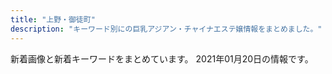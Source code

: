 ```yaml
---
title: "上野・御徒町"
description: "キーワード別にの巨乳アジアン・チャイナエステ嬢情報をまとめました。"
---
```


新着画像と新着キーワードをまとめています。
2021年01月20日の情報です。

<DmmAffiliateIns />
<KeywordTable
  shops={
    [
    {
        "img_links": [
            "http://www.yumenokoi.masg.info/files/017-02.jpg",
            "http://www.yumenokoi.masg.info/photo_news/upimg/388905ec6026e46bbf_1.jpg",
            "http://www.yumenokoi.masg.info/images/m3.jpg",
            "http://www.yumenokoi.masg.info/images/rsubt2.png",
            "http://www.yumenokoi.masg.info/files/010-02.jpg",
            "http://www.yumenokoi.masg.info/photo_news/upimg/709205ef454ab943d9_2.jpg",
            "http://www.yumenokoi.masg.info/photo_news/upimg/388905ec6026e46bbf_2.jpg",
            "http://www.yumenokoi.masg.info/images/rsubt6.png",
            "http://www.yumenokoi.masg.info/files/016-02.jpg",
            "http://www.yumenokoi.masg.info/files/023-02.jpg",
            "http://www.yumenokoi.masg.info/files/021-02.jpg",
            "http://www.yumenokoi.masg.info/files/002-02.jpg",
            "http://www.yumenokoi.masg.info/images/slider-img002.jpg",
            "http://www.yumenokoi.masg.info/files/018.jpg",
            "http://www.yumenokoi.masg.info/images/slider-img001.jpg",
            "http://www.yumenokoi.masg.info/photo_news/upimg/709205ef454ab943d9_0.jpg",
            "http://www.yumenokoi.masg.info/images/service/s03.jpg",
            "http://www.yumenokoi.masg.info/images/m6.jpg",
            "http://www.yumenokoi.masg.info/images/rsubt3.png",
            "http://www.yumenokoi.masg.info/files/008-02.jpg",
            "http://www.yumenokoi.masg.info/images/tel2.png",
            "http://www.yumenokoi.masg.info/photo_news/upimg/270355efab2aa31de5_0.jpg",
            "http://www.yumenokoi.masg.info/files/017.jpg",
            "http://www.yumenokoi.masg.info/images/service/s01.jpg",
            "http://www.yumenokoi.masg.info/images/m4.jpg",
            "http://www.yumenokoi.masg.info/files/010.jpg",
            "http://www.yumenokoi.masg.info/files/015-02.jpg",
            "http://www.yumenokoi.masg.info/photo_news/upimg/388905ec6026e46bbf_0.jpg",
            "http://www.yumenokoi.masg.info/images/service/s05.jpg",
            "http://www.yumenokoi.masg.info/images/service/s04.jpg",
            "http://www.yumenokoi.masg.info/files/009.jpg",
            "http://www.yumenokoi.masg.info/files/021.jpg",
            "http://www.yumenokoi.masg.info/files/002.jpg",
            "http://www.yumenokoi.masg.info/images/m2.jpg",
            "http://www.yumenokoi.masg.info/images/b-online.png",
            "http://www.yumenokoi.masg.info/images/rsubt4.png",
            "http://www.yumenokoi.masg.info/images/rsubt7.png",
            "http://www.yumenokoi.masg.info/photo_news/upimg/914465f0d217194160_0.jpg",
            "http://www.yumenokoi.masg.info/files/011-02.jpg",
            "http://www.yumenokoi.masg.info/photo_news/upimg/497645f9666e055101_0.jpg",
            "http://www.yumenokoi.masg.info/images/rsubt5.png",
            "http://www.yumenokoi.masg.info/files/006-02.jpg",
            "http://www.yumenokoi.masg.info/files/023.jpg",
            "http://www.yumenokoi.masg.info/files/009-02.jpg",
            "http://www.yumenokoi.masg.info/photo_news/upimg/259165f7d302e6c9a3_0.jpg",
            "http://www.yumenokoi.masg.info/images/rsubt1.png",
            "http://www.yumenokoi.masg.info/files/018-02.jpg",
            "http://www.yumenokoi.masg.info/photo_news/upimg/486615f3b4a1700342_2.jpg",
            "http://www.yumenokoi.masg.info/photo_news/upimg/709205ef454ab943d9_1.jpg",
            "http://www.yumenokoi.masg.info/images/b-tel.png",
            "http://www.yumenokoi.masg.info/files/013.jpg",
            "http://www.yumenokoi.masg.info/photo_news/upimg/259165f7d302e6c9a3_1.jpg",
            "http://www.yumenokoi.masg.info/files/016.jpg",
            "http://www.yumenokoi.masg.info/images/service/s06.jpg",
            "http://www.yumenokoi.masg.info/files/013-02.jpg",
            "http://www.yumenokoi.masg.info/photo_news/upimg/438845e41003c2763e_0.jpg",
            "http://www.yumenokoi.masg.info/images/service/s02.jpg",
            "http://www.yumenokoi.masg.info/files/008.jpg",
            "http://www.yumenokoi.masg.info/files/006.jpg",
            "http://www.yumenokoi.masg.info/files/011.jpg",
            "http://www.yumenokoi.masg.info/images/m1.jpg",
            "http://www.yumenokoi.masg.info/files/015.jpg",
            "http://www.yumenokoi.masg.info/photo_news/upimg/486615f3b4a1700342_0.jpg"
        ],
        "name": "\u5922\u306e\u604b",
        "keywords": {
            "87": 31,
            "C": 8,
            "88": 31,
            "86": 40,
            "G": 23,
            "F": 8,
            "D": 63
        },
        "url": "http://www.yumenokoi.masg.info/",
        "station": "JR\u5fa1\u5f92\u753a\u99c5\u5317\u53e3"
    },
    {
        "station": "\u6d45\u8349\u99c5",
        "img_links": [
            "http://kisyou.esjp.xyz/images/roomimg/R_2.jpg",
            "http://kisyou.esjp.xyz/images/tel_footer.png",
            "http://kisyou.esjp.xyz/girl/6_1.jpg",
            "http://kisyou.esjp.xyz/images/roomimg/R_1.jpg",
            "http://kisyou.esjp.xyz/images/roomimg/R_4.jpg",
            "http://kisyou.esjp.xyz/girl/5_1.jpg",
            "http://kisyou.esjp.xyz/girl/4_1.jpg",
            "http://kisyou.esjp.xyz/images/pickup_line.png",
            "http://kisyou.esjp.xyz/girl/5.jpg",
            "http://kisyou.esjp.xyz/girl/6.jpg",
            "http://kisyou.esjp.xyz/images/roomimg/R_3.jpg",
            "http://kisyou.esjp.xyz/girl/3_1.jpg",
            "http://kisyou.esjp.xyz/girl/4.jpg",
            "http://kisyou.esjp.xyz/images/staff_bg.png",
            "http://kisyou.esjp.xyz/images/newsbg.png",
            "http://kisyou.esjp.xyz/images/mobile_bg.png",
            "http://kisyou.esjp.xyz/girl/7_1.jpg",
            "http://kisyou.esjp.xyz/girl/3.jpg",
            "http://kisyou.esjp.xyz/images/topbg.jpg",
            "http://kisyou.esjp.xyz/girl/7.jpg"
        ],
        "keywords": {},
        "url": "http://kisyou.esjp.xyz/",
        "name": "\u5409\u7965"
    },
    {
        "keywords": {
            "C": 6,
            "86": 6,
            "D": 30,
            "85": 18,
            "87": 6,
            "83": 6
        },
        "img_links": [
            "https://arirang.tyo.cm/images/room4.jpg",
            "https://arirang.tyo.cm/photos/sites/78/2020/12/2020120409184012.jpg",
            "https://arirang.tyo.cm/photos/sites/78/2020/12/2020120409183825.jpg",
            "https://arirang.tyo.cm/images/room2.jpg",
            "https://arirang.tyo.cm/images/tit_staff01.png",
            "https://arirang.tyo.cm/photos/sites/78/2020/12/202012040918423.jpg",
            "https://arirang.tyo.cm/photos/sites/78/2020/12/2020120409183445.jpg",
            "https://arirang.tyo.cm/images/maining.jpg",
            "https://arirang.tyo.cm/photos/sites/78/2020/12/2020120409183322.jpg",
            "https://arirang.tyo.cm/images/sp_tit_new.png",
            "https://arirang.tyo.cm/images/room1.jpg",
            "https://arirang.tyo.cm/images/room3.jpg",
            "https://arirang.tyo.cm/photos/sites/78/2020/12/2020120409183619.jpg",
            "https://arirang.tyo.cm/images/tit_new.png",
            "https://arirang.tyo.cm/images/tit_therapist.png",
            "https://arirang.tyo.cm/images/img_tel.png",
            "https://arirang.tyo.cm/images/top.jpg",
            "https://arirang.tyo.cm/images/sp_tit_therapist.png",
            "https://arirang.tyo.cm/images/tit_staff02.png",
            "https://arirang.tyo.cm/images/sp_top.jpg",
            "https://arirang.tyo.cm/images/sp_tit_staff02.png",
            "https://arirang.tyo.cm/images/sp_tit_staff01.png"
        ],
        "name": "\u685c\u30fb\u3055\u304f\u3089",
        "url": "https://arirang.tyo.cm/",
        "station": "JR\u5fa1\u5f92\u753a\u99c5\u5317\u53e3"
    },
    {
        "keywords": {},
        "img_links": [
            "http://zoey.mssg.jp/images/top/top_02.jpg",
            "http://zoey.mssg.jp/images/home/top.jpg",
            "http://zoey.mssg.jp/images/top/top_03.jpg",
            "http://zoey.mssg.jp/images/top/top_05.jpg",
            "http://zoey.mssg.jp/images/top/top_01.jpg",
            "http://zoey.mssg.jp/images/staff_image/staf_010a.jpg",
            "http://zoey.mssg.jp/images/top/top_04.jpg",
            "http://zoey.mssg.jp/images/page_top.png",
            "http://zoey.mssg.jp/images/top/top_06.jpg",
            "http://zoey.mssg.jp/images/top/top_08.png"
        ],
        "station": "JR\u5fa1\u5f92\u753a\u99c5\u5357\u53e3",
        "name": "ZOEY \u30be\u30fc\u30a4",
        "url": "http://zoey.mssg.jp"
    },
    {
        "name": "AOI",
        "img_links": [
            "http://www.sh-riraku107.xyz/picture/head_3_4214_1545028158650128.jpg",
            "http://www.sh-riraku107.xyz/uploads/190726/1-1ZH61G224459.jpg",
            "http://www.sh-riraku107.xyz/uploads/201210/1-201210140I61V.jpg",
            "http://www.sh-riraku107.xyz/uploads/200915/1-20091515002JQ.jpg",
            "http://www.sh-riraku107.xyz/uploads/201210/1-201210140K4F7.jpg",
            "http://www.sh-riraku107.xyz/uploads/190726/1-1ZH61G444a2.jpg",
            "http://www.sh-riraku107.xyz/picture/link_1_4214_154523611765195.jpg",
            "http://www.sh-riraku107.xyz/picture/head_2_4214_1545028158383139.jpg",
            "http://www.sh-riraku107.xyz/uploads/190930/1-1Z9301H0432Z.jpg",
            "http://www.sh-riraku107.xyz/uploads/200915/1-20091515001J63.jpg",
            "http://www.sh-riraku107.xyz/picture/head_1_4214_1545019611484252.jpg",
            "http://www.sh-riraku107.xyz/uploads/190726/1-1ZH61G3011R.jpg",
            "http://www.sh-riraku107.xyz/uploads/201210/1-201210140H2S5.jpg",
            "http://www.sh-riraku107.xyz/uploads/191203/1-191203131R1257.jpg",
            "http://www.sh-riraku107.xyz/uploads/201210/1-201210140AV35.jpg",
            "http://www.sh-riraku107.xyz/uploads/190811/1-1ZQ1215612530.jpg",
            "http://www.sh-riraku107.xyz/uploads/191028/1-19102PQ142352.jpg",
            "http://www.sh-riraku107.xyz/uploads/190726/1-1ZH61G359B9.jpg",
            "http://www.sh-riraku107.xyz/uploads/201210/1-201210140639549.jpg"
        ],
        "keywords": {
            "85": 48,
            "86": 6,
            "D": 12,
            "C": 6
        },
        "url": "http://www.sh-riraku107.xyz/",
        "station": "\u7530\u539f\u753a\u99c53\u756a\u51fa\u53e3"
    },
    {
        "url": "http://www.ueno-assistant.com/",
        "keywords": {
            "85": 3,
            "90": 3,
            "86": 1
        },
        "img_links": [
            "http://www.ueno-assistant.com/images/4.jpg",
            "http://www.ueno-assistant.com/images/index_06.png",
            "http://www.ueno-assistant.com/images/index_08.png",
            "http://www.ueno-assistant.com/images/index_05.png",
            "http://www.ueno-assistant.com/images/1.jpg",
            "http://www.ueno-assistant.com/images/opbs20-18.jpg",
            "http://www.ueno-assistant.com/images/index_19.jpg",
            "http://www.ueno-assistant.com/images/index_02.png",
            "http://www.ueno-assistant.com/images/opbs20-17t.jpg",
            "http://www.ueno-assistant.com/images/index_20.jpg",
            "http://www.ueno-assistant.com/images/opbs20-12.jpg",
            "http://www.ueno-assistant.com/images/index_18.jpg",
            "http://www.ueno-assistant.com/images/opbs20-17.jpg",
            "http://www.ueno-assistant.com/images/index_03.png",
            "http://www.ueno-assistant.com/images/a0.jpg",
            "http://www.ueno-assistant.com/images/index_09.png",
            "http://www.ueno-assistant.com/images/opbs20-5.jpg",
            "http://www.ueno-assistant.com/images/opbs20-15.jpg",
            "http://www.ueno-assistant.com/images/index_07.png",
            "http://www.ueno-assistant.com/images/opbs35.jpg",
            "http://www.ueno-assistant.com/images/opbs20-9.jpg"
        ],
        "name": "\u5973\u624b",
        "station": "JR\u4e0a\u91ce\u99c5\u6d45\u8349\u53e3"
    },
    {
        "url": "http://chloe.est-u.com/",
        "name": "CHLOE",
        "keywords": {},
        "img_links": [
            "http://chloe.est-u.com/images/3.jpg",
            "http://chloe.est-u.com/images/index_01.jpg",
            "http://chloe.est-u.com/images/index_14.jpg",
            "http://chloe.est-u.com/images/index_03.jpg",
            "http://chloe.est-u.com/images/index_02.jpg",
            "http://chloe.est-u.com/images/a2.jpg",
            "http://chloe.est-u.com/images/s1.jpg",
            "http://chloe.est-u.com/images/a1.jpg",
            "http://chloe.est-u.com/images/2.jpg",
            "http://chloe.est-u.com/images/a3.jpg",
            "http://chloe.est-u.com/images/cc.jpg",
            "http://chloe.est-u.com/images/index_07.jpg"
        ],
        "station": "JR\u5fa1\u5f92\u753a\u99c5\u5357\u53e3"
    },
    {
        "url": "http://spa-amore.info/",
        "station": "JR\u5fa1\u5f92\u753a\u99c5\u5317\u53e3",
        "keywords": {
            "C": 1
        },
        "name": "\u30b9\u30d1 \u30a2\u30e2\u30fc\u30ec",
        "img_links": [
            "http://spa-amore.info/uploads/rubyes/2018/12/ad-7z8-s.png",
            "http://spa-amore.info/uploads/rubyes/2018/06/img_6526de79a84e589afe69cac1.jpg",
            "http://spa-amore.info/uploads/rubyes/2017/02/bnr_side_05.png",
            "http://spa-amore.info/uploads/rubyes/2017/02/btn_top_02.png",
            "http://spa-amore.info/uploads/rubyes/2018/06/bnr_side_041.png",
            "http://spa-amore.info/uploads/rubyes/2017/02/subvisual_link.png",
            "http://spa-amore.info/uploads/rubyes/2020/11/img_6654.jpg",
            "http://spa-amore.info/uploads/rubyes/2017/02/subvisual_info.png",
            "http://spa-amore.info/uploads/rubyes/images/p01.png",
            "http://spa-amore.info/uploads/rubyes/2017/02/subvisual_contact.png",
            "http://spa-amore.info/uploads/rubyes/2017/02/img_info_01.png",
            "http://spa-amore.info/uploads/rubyes/2019/12/img_3763.jpg",
            "http://spa-amore.info/uploads/rubyes/2018/06/img_6517de79a84e589afe69cac1.jpg",
            "http://spa-amore.info/uploads/rubyes/2020/01/img_5610-1919x2560.jpg",
            "http://spa-amore.info/uploads/rubyes/2020/10/img_6515.jpg",
            "http://spa-amore.info/uploads/rubyes/2017/02/bnr_side_01.png",
            "http://spa-amore.info/\thttp:/spa-amore.info/uploads/rubyes/2019/03/ivent2.jpeg",
            "http://spa-amore.info/uploads/rubyes/2017/02/bnr_side_02.png",
            "http://spa-amore.info/uploads/rubyes/2019/07/img_4390.jpg",
            "http://spa-amore.info/uploads/rubyes/2017/02/icon_flower.png",
            "http://spa-amore.info/uploads/rubyes/2017/02/subvisual_qa.png",
            "http://spa-amore.info/uploads/rubyes/2020/03/lili.jpeg",
            "http://spa-amore.info/uploads/rubyes/2019/03/img_35011.jpg",
            "http://spa-amore.info/uploads/rubyes/2020/05/img_4838.jpg",
            "http://spa-amore.info/uploads/rubyes/2017/02/img_info_05.png",
            "http://spa-amore.info/uploads/rubyes/2017/02/img_info_06.png",
            "http://spa-amore.info/uploads/rubyes/2017/02/img_info_04.png",
            "http://spa-amore.info/uploads/rubyes/2017/02/btn_top_01.png",
            "http://spa-amore.info/uploads/rubyes/2017/02/img_info_02.png",
            "http://spa-amore.info/uploads/rubyes/2017/03/img_bnr_concept.png",
            "http://spa-amore.info/uploads/rubyes/2017/02/bnr_side_credit.png",
            "http://spa-amore.info/uploads/rubyes/2018/12/ad_7z8_720.png",
            "http://spa-amore.info/uploads/rubyes/2019/04/img_3767.jpg",
            "http://spa-amore.info/uploads/rubyes/2020/11/img_6655.jpg",
            "http://spa-amore.info/uploads/rubyes/2018/06/img_6484de79a84e589afe69cac1.jpg",
            "http://spa-amore.info/uploads/rubyes/2017/02/subvisual_magazine.png",
            "http://spa-amore.info/uploads/rubyes/2020/10/img_6511.jpg",
            "http://spa-amore.info/uploads/rubyes/images/no-photo.jpg",
            "http://spa-amore.info/uploads/rubyes/2019/04/img_3768.jpg",
            "http://spa-amore.info/uploads/rubyes/2017/02/wifi.jpg",
            "http://spa-amore.info/uploads/rubyes/2017/02/subvisual_link-1000x144.png",
            "http://spa-amore.info/uploads/rubyes/2017/02/bnr_side_03.png",
            "http://spa-amore.info/uploads/rubyes/2019/12/img_3761.jpg",
            "http://spa-amore.info/uploads/rubyes/2017/02/subvisual_enquete.png",
            "http://spa-amore.info/uploads/rubyes/2019/12/img_3766.jpg",
            "http://spa-amore.info/uploads/rubyes/2020/12/img_6829.jpg",
            "http://spa-amore.info/uploads/rubyes/2018/06/img_6509de79a84e589afe69cac1.jpg",
            "http://spa-amore.info/uploads/rubyes/2017/02/img_info_03.png",
            "http://spa-amore.info/uploads/rubyes/2018/06/tel.jpg",
            "http://spa-amore.info/uploads/rubyes/images/subvisual_staff.png",
            "http://spa-amore.info/uploads/rubyes/2019/03/img_35012.jpg",
            "http://spa-amore.info/uploads/rubyes/2018/06/wechatimg111.jpeg",
            "http://spa-amore.info/uploads/rubyes/2017/02/btn_top_03.png",
            "http://spa-amore.info/uploads/rubyes/2019/10/img_4997.jpg",
            "http://spa-amore.info/uploads/rubyes/2020/10/img_6514.jpg",
            "http://spa-amore.info/uploads/rubyes/2017/02/subvisual_reserve.png",
            "http://spa-amore.info/uploads/rubyes/2018/11/img_2998.png",
            "http://spa-amore.info/uploads/rubyes/2019/12/img_3765.jpg",
            "http://spa-amore.info/uploads/rubyes/2017/02/treatment.png",
            "http://spa-amore.info/uploads/rubyes/images/icon_flower.png",
            "http://spa-amore.info/uploads/rubyes/2019/10/img_4995.jpg"
        ]
    },
    {
        "station": "JR\u5fa1\u5f92\u753a\u99c5\u5317\u53e3",
        "url": "http://o-lucky.work/",
        "name": "Lucky \u30e9\u30c3\u30ad\u30fc",
        "img_links": [
            "http://o-lucky.work/staff/yuyu.jpg",
            "http://o-lucky.work/images/line.png",
            "http://o-lucky.work/images/sys1.jpg",
            "http://o-lucky.work/images/staff_t.jpg",
            "http://o-lucky.work/sp/img/sakura1.jpg",
            "http://o-lucky.work/staff/ruru.jpg",
            "http://o-lucky.work/sp/staff/ruru.jpg",
            "http://o-lucky.work/sp/images/sys3.jpg",
            "http://o-lucky.work/sp/staff/kana.jpg",
            "http://o-lucky.work/sp/img/yuyu1.jpg",
            "http://o-lucky.work/staff/kana.jpg",
            "http://o-lucky.work/images/mobile.jpg",
            "http://o-lucky.work/sp/img/ruru1.jpg",
            "http://o-lucky.work/sp/images/b3.jpg",
            "http://o-lucky.work/sp/images/ac1.jpg",
            "http://o-lucky.work/sp/img/koko1.jpg",
            "http://o-lucky.work/sp/images/sys2.jpg",
            "http://o-lucky.work/sp/staff/nana.jpg",
            "http://o-lucky.work/img/kana1.jpg",
            "http://o-lucky.work/sp/images/int2.jpg",
            "http://o-lucky.work/sp/images/newsb.jpg",
            "http://o-lucky.work/images/int1.jpg",
            "http://o-lucky.work/sp/menu/top.jpg",
            "http://o-lucky.work/images/interior_t.jpg",
            "http://o-lucky.work/images/head.jpg",
            "http://o-lucky.work/staff/nana.jpg",
            "http://o-lucky.work/images/3.jpg",
            "http://o-lucky.work/img/sayaka1.jpg",
            "http://o-lucky.work/images/tr.jpg",
            "http://o-lucky.work/images/6.jpg",
            "http://o-lucky.work/images/b1.jpg",
            "http://o-lucky.work/sp/images/menu/top.jpg",
            "http://o-lucky.work/sp/images/head.jpg",
            "http://o-lucky.work/sp/staff/sakura.jpg",
            "http://o-lucky.work/sp/images/pc.jpg",
            "http://o-lucky.work/sp/images/int1.jpg",
            "http://o-lucky.work/img/ruru1.jpg",
            "http://o-lucky.work/sp/staff/sayaka.jpg",
            "http://o-lucky.work/sp/images/topgirl.jpg",
            "http://o-lucky.work/img/koko1.jpg",
            "http://o-lucky.work/sp/images/int3.jpg",
            "http://o-lucky.work/staff/sayaka.jpg",
            "http://o-lucky.work/sp/img/nana1.jpg",
            "http://o-lucky.work/images/5.jpg",
            "http://o-lucky.work/staff/koko.jpg",
            "http://o-lucky.work/sp/images/footer.jpg",
            "http://o-lucky.work/images/1.jpg",
            "http://o-lucky.work/sp/img/sayaka1.jpg",
            "http://o-lucky.work/img/nana1.jpg",
            "http://o-lucky.work/sp/images/top.jpg",
            "http://o-lucky.work/images/sys2.jpg",
            "http://o-lucky.work/sp/images/staff_t.jpg",
            "http://o-lucky.work/img/yuyu1.jpg",
            "http://o-lucky.work/sp/images/news.jpg",
            "http://o-lucky.work/sp/images/tel.jpg",
            "http://o-lucky.work/images/news.jpg",
            "http://o-lucky.work/sp/images/b2.jpg",
            "http://o-lucky.work/staff/sakura.jpg",
            "http://o-lucky.work/images/b3.jpg",
            "http://o-lucky.work/img/sakura1.jpg",
            "http://o-lucky.work/sp/images/b1.jpg",
            "http://o-lucky.work/images/int2.jpg",
            "http://o-lucky.work/sp/menu/interior.jpg",
            "http://o-lucky.work/sp/staff/yuyu.jpg",
            "http://o-lucky.work/sp/menu/staff.jpg",
            "http://o-lucky.work/images/sm.jpg",
            "http://o-lucky.work/sp/images/sys1.jpg",
            "http://o-lucky.work/images/8.jpg",
            "http://o-lucky.work/images/b2.jpg",
            "http://o-lucky.work/sp/images/interior_t.jpg",
            "http://o-lucky.work/images/4.jpg",
            "http://o-lucky.work/sp/images/menu/staff.jpg",
            "http://o-lucky.work/sp/staff/koko.jpg",
            "http://o-lucky.work/sp/images/rec1.jpg",
            "http://o-lucky.work/sp/images/int4.jpg",
            "http://o-lucky.work/images/7.jpg",
            "http://o-lucky.work/sp/img/kana1.jpg"
        ],
        "keywords": {}
    },
    {
        "station": "JR\u5fa1\u5f92\u753a\u99c5\u5317\u53e3",
        "keywords": {},
        "url": "http://reiwabi.work/",
        "name": "\u84ee\uff5e\u30ec\u30f3",
        "img_links": [
            "http://reiwabi.work/staff/aya.jpg",
            "http://reiwabi.work/img/aya1.jpg",
            "http://reiwabi.work/images/news.jpg",
            "http://reiwabi.work/images/head.jpg",
            "http://reiwabi.work/staff/ruru.jpg",
            "http://reiwabi.work/staff/erina.jpg",
            "http://reiwabi.work/img/mirai1.jpg",
            "http://reiwabi.work/images/1.jpg",
            "http://reiwabi.work/images/2.jpg",
            "http://reiwabi.work/images/int2.png",
            "http://reiwabi.work/images/ac1.jpg",
            "http://reiwabi.work/images/8.jpg",
            "http://reiwabi.work/images/sys2.jpg",
            "http://reiwabi.work/staff/yumi.jpg",
            "http://reiwabi.work/img/risa2.jpg",
            "http://reiwabi.work/images/line.png",
            "http://reiwabi.work/images/sys5.jpg",
            "http://reiwabi.work/images/4.jpg",
            "http://reiwabi.work/img/ruru1.jpg",
            "http://reiwabi.work/images/7.jpg",
            "http://reiwabi.work/images/interior_t.jpg",
            "http://reiwabi.work/images/3.jpg",
            "http://reiwabi.work/img/miho1.jpg",
            "http://reiwabi.work/images/6.jpg",
            "http://reiwabi.work/img/aya2.jpg",
            "http://reiwabi.work/img/yumi1.jpg",
            "http://reiwabi.work/images/5.jpg",
            "http://reiwabi.work/images/sys3.jpg",
            "http://reiwabi.work/staff/kasumi.jpg",
            "http://reiwabi.work/images/sys1.jpg",
            "http://reiwabi.work/staff/risa.jpg",
            "http://reiwabi.work/images/staff_t.jpg",
            "http://reiwabi.work/img/erina1.jpg",
            "http://reiwabi.work/img/kasumi1.jpg",
            "http://reiwabi.work/staff/mirai.jpg",
            "http://reiwabi.work/images/int1.png",
            "http://reiwabi.work/images/mobile.jpg",
            "http://reiwabi.work/img/risa1.jpg",
            "http://reiwabi.work/staff/miho.jpg"
        ]
    },
    {
        "name": "\u7652\u3057\u306e\u5bb6",
        "url": "http://www.iyashinoie-ueno.com/",
        "img_links": [
            "http://www.iyashinoie-ueno.com/files/019.jpg",
            "http://www.iyashinoie-ueno.com/files/001-02.jpg",
            "http://www.iyashinoie-ueno.com/images/staff_top2.jpg",
            "http://www.iyashinoie-ueno.com/files/018-02.jpg",
            "http://www.iyashinoie-ueno.com/images/pick1.jpg",
            "http://www.iyashinoie-ueno.com/files/014-02.jpg",
            "http://www.iyashinoie-ueno.com/images/end.jpg",
            "http://www.iyashinoie-ueno.com/images/newgirls_top.jpg",
            "http://www.iyashinoie-ueno.com/images/top2.jpg",
            "http://www.iyashinoie-ueno.com/images/news_top.jpg",
            "http://www.iyashinoie-ueno.com/files/001.jpg",
            "http://www.iyashinoie-ueno.com/files/019-02.jpg",
            "http://www.iyashinoie-ueno.com/images/mobile.jpg",
            "http://www.iyashinoie-ueno.com/files/018.jpg",
            "http://www.iyashinoie-ueno.com/files/014.jpg",
            "http://www.iyashinoie-ueno.com/images/staff_top.jpg"
        ],
        "keywords": {
            "87": 8,
            "D": 12,
            "84": 4,
            "C": 11,
            "86": 4
        },
        "station": "JR\u4e0a\u91ce\u99c5\u6d45\u8349\u53e3"
    },
    {
        "station": "JR\u5fa1\u5f92\u753a\u99c5\u5317\u53e3",
        "name": "Estela SPA\uff5e\u30a8\u30b9\u30c6\u30e9\u30b9\u30d1",
        "url": "http://estelaspa.com/",
        "img_links": [
            "http://estelaspa.com/uploaded/girlinfo/9/G2_9_3.jpg",
            "http://estelaspa.com/uploaded/girlinfo/13/G1_13_2.jpg",
            "http://estelaspa.com/uploaded/girlinfo/14/G1_14_2.jpg",
            "http://estelaspa.com/img/rmenu/call_off.png",
            "http://estelaspa.com/img/corona.png",
            "http://estelaspa.com/img/access/key.jpg",
            "http://estelaspa.com/uploaded/news/201201035405.jpg",
            "http://estelaspa.com/img/room/1.png",
            "http://estelaspa.com/img/rmenu/staff_off.png",
            "http://estelaspa.com/img/photo_button.png",
            "http://estelaspa.com/uploaded/girlinfo/16/G2_16_3.jpg",
            "http://estelaspa.com/img/rmenu/top_off.png",
            "http://estelaspa.com/uploaded/girlinfo/22/G1_22_2.jpg",
            "http://estelaspa.com/img/system/3.jpg",
            "http://estelaspa.com/uploaded/girlinfo/23/G1_23_2.jpg",
            "http://estelaspa.com/img/system/etc.jpg",
            "http://estelaspa.com/img/google_button.png",
            "http://img.es-navi.com/img/link/banners/s/000002.png",
            "http://estelaspa.com/img/system/card.jpg",
            "http://estelaspa.com/img/fmenu/call_off.png",
            "http://estelaspa.com/img/system/4.jpg",
            "http://estelaspa.com/uploaded/girlinfo/12/G1_12_2.jpg",
            "http://estelaspa.com/img/system/2.jpg"
        ],
        "keywords": {
            "C": 7
        }
    },
    {
        "name": "\u30d5\u30a1\u30f3\u30bf\u30b8\u30fc",
        "url": "http://www.itoshii.tokyo/",
        "img_links": [],
        "station": "JR\u5fa1\u5f92\u753a\u99c5\u5317\u53e3",
        "keywords": {}
    },
    {
        "img_links": [
            "http://aroma-plumeria.work/img/bar-r.jpg",
            "http://aroma-plumeria.work/img/sta010.jpg",
            "http://aroma-plumeria.work/img/koko_468x60.png",
            "http://aroma-plumeria.work/img/sta2.jpg",
            "http://aroma-plumeria.work/img/fla2.jpg",
            "http://aroma-plumeria.work/sp/img/add.jpg",
            "http://aroma-plumeria.work/sp/img/sta02.jpg",
            "http://aroma-plumeria.work/sp/img/tel.jpg",
            "http://aroma-plumeria.work/sp/img/sta01.jpg",
            "http://aroma-plumeria.work/img/sta02.jpg",
            "http://aroma-plumeria.work/img/fla3.jpg",
            "http://aroma-plumeria.work/img/sta1.jpg",
            "http://aroma-plumeria.work/sp/img/head.jpg",
            "http://aroma-plumeria.work/sp/img/t-ac.jpg",
            "http://aroma-plumeria.work/sp/img/sta05.jpg",
            "http://aroma-plumeria.work/sp/img/rc.jpg",
            "http://aroma-plumeria.work/img/bar-s.jpg",
            "http://aroma-plumeria.work/img/bar-t.jpg",
            "http://aroma-plumeria.work/sp/img/sta5.jpg",
            "http://aroma-plumeria.work/sp/img/t-r.jpg",
            "http://aroma-plumeria.work/img/iphone.png",
            "http://aroma-plumeria.work/sp/img/sta04.jpg",
            "http://aroma-plumeria.work/img/bar-a.jpg",
            "http://aroma-plumeria.work/sp/img/footbody.jpg",
            "http://aroma-plumeria.work/img/nos.jpg",
            "http://aroma-plumeria.work/sp/img/sta1.jpg",
            "http://aroma-plumeria.work/img/bottom.jpg",
            "http://aroma-plumeria.work/img/sta09.jpg",
            "http://aroma-plumeria.work/img/botton2.jpg",
            "http://aroma-plumeria.work/img/sta10.jpg",
            "http://aroma-plumeria.work/sp/img/sta09.jpg",
            "http://aroma-plumeria.work/img/sta05.jpg",
            "http://aroma-plumeria.work/img/sta4.jpg",
            "http://aroma-plumeria.work/img/botton.jpg",
            "http://aroma-plumeria.work/img/tps.jpg",
            "http://aroma-plumeria.work/sp/img/botton.jpg",
            "http://aroma-plumeria.work/sp/img/add2.jpg",
            "http://aroma-plumeria.work/sp/img/sys.jpg",
            "http://aroma-plumeria.work/sp/img/pc.jpg",
            "http://aroma-plumeria.work/sp/img/koko_234x60.png",
            "http://aroma-plumeria.work/sp/img/t-s.jpg",
            "http://aroma-plumeria.work/img/sta01.jpg",
            "http://aroma-plumeria.work/img/fla.jpg",
            "http://aroma-plumeria.work/img/sta04.jpg",
            "http://aroma-plumeria.work/img/bar-rc.jpg",
            "http://aroma-plumeria.work/img/news.jpg",
            "http://aroma-plumeria.work/sp/img/sta010.jpg",
            "http://aroma-plumeria.work/img/sta9.jpg",
            "http://aroma-plumeria.work/sp/img/fla-1.jpg",
            "http://aroma-plumeria.work/sp/img/sta4.jpg",
            "http://aroma-plumeria.work/sp/img/sta3.jpg",
            "http://aroma-plumeria.work/img/head.jpg",
            "http://aroma-plumeria.work/sp/img/sta2.jpg",
            "http://aroma-plumeria.work/sp/img/news.jpg",
            "http://aroma-plumeria.work/sp/img/sta10.jpg",
            "http://aroma-plumeria.work/img/sta5.jpg",
            "http://aroma-plumeria.work/img/sta3.jpg",
            "http://aroma-plumeria.work/sp/img/sta9.jpg",
            "http://aroma-plumeria.work/sp/img/t-o.jpg",
            "http://aroma-plumeria.work/sp/img/fla-2.jpg",
            "http://aroma-plumeria.work/sp/img/new.jpg"
        ],
        "name": "\u30a2\u30ed\u30de\u30d7\u30eb\u30e1\u30ea\u30a2",
        "keywords": {
            "C": 16,
            "88": 2,
            "86": 3,
            "85": 3,
            "89": 2,
            "D": 6,
            "84": 1,
            "E": 2,
            "87": 4,
            "G": 1
        },
        "url": "http://aroma-plumeria.work/",
        "station": "JR\u5fa1\u5f92\u753a\u99c5\u5357\u53e3"
    },
    {
        "url": "http://foryou-es.info/",
        "keywords": {
            "C": 35,
            "89": 36,
            "90": 4,
            "88": 13,
            "D": 14,
            "E": 1
        },
        "img_links": [
            "http://www.foryou-es.info/i/img/saki.jpg",
            "http://www.foryou-es.info/img/honey1.jpg",
            "http://www.foryou-es.info/sp/img/hina2.jpg",
            "http://www.foryou-es.info/img/miki.png",
            "http://www.foryou-es.info/images/2021.jpg",
            "http://www.foryou-es.info/sp/img/riko2.jpg",
            "http://www.foryou-es.info/img/yui.png",
            "http://www.foryou-es.info/sp/img/sia4.jpg",
            "http://foryou-es.info/img/rora4.jpg",
            "http://www.foryou-es.info/img/saki1.jpg",
            "http://www.foryou-es.info/images/newface.jpg",
            "http://www.foryou-es.info/sp/menu/staff.jpg",
            "http://www.foryou-es.info/img/hina2.jpg",
            "http://www.foryou-es.info/sp/images/ac3.jpg",
            "http://www.foryou-es.info/sp/img/seiko.png",
            "http://www.foryou-es.info/sp/img/riko1.jpg",
            "http://www.foryou-es.info/sp/img/riko4.jpg",
            "http://www.foryou-es.info/img/riko3.jpg",
            "http://www.foryou-es.info/sp/img/saki.png",
            "http://www.foryou-es.info/sp/images/newsb.jpg",
            "http://www.foryou-es.info/images/so.jpg",
            "http://foryou-es.info/img/hina3.jpg",
            "http://www.foryou-es.info/img/seiko.png",
            "http://www.foryou-es.info/sp/images/news.png",
            "http://foryou-es.info/img/sara1.jpg",
            "http://www.foryou-es.info/i/img/rora.jpg",
            "http://www.foryou-es.info/sp/images/time.jpg",
            "http://www.foryou-es.info/img/sara.png",
            "http://www.foryou-es.info/sp/img/sia1.jpg",
            "http://foryou-es.info/img/seiko.png",
            "http://www.foryou-es.info/sp/img/hina3.jpg",
            "http://www.foryou-es.info/img/yui3.jpg",
            "http://foryou-es.info/img/rora3.jpg",
            "http://www.foryou-es.info/images/info.jpg",
            "http://www.foryou-es.info/images/sirase.jpg",
            "http://www.foryou-es.info/sp/img/yui.png",
            "http://foryou-es.info/images/tel.png",
            "http://foryou-es.info/img/sara2.jpg",
            "http://www.foryou-es.info/sp/images/2021.jpg",
            "http://www.foryou-es.info/i/img/sara.jpg",
            "http://www.foryou-es.info/sp/img/miki2.jpg",
            "http://www.foryou-es.info/sp/img/sara.png",
            "http://foryou-es.info/img/sia1.jpg",
            "http://www.foryou-es.info/images/interior.jpg",
            "http://www.foryou-es.info/img/rora4.jpg",
            "http://www.foryou-es.info/sp/img/miki1.jpg",
            "http://www.foryou-es.info/sp/images/top.jpg",
            "http://www.foryou-es.info/images/news.jpg",
            "http://foryou-es.info/images/mobile.jpg",
            "http://foryou-es.info/img/saki2.jpg",
            "http://www.foryou-es.info/sp/img/riko.png",
            "http://foryou-es.info/img/saki.png",
            "http://foryou-es.info/images/sirase.jpg",
            "http://www.foryou-es.info/images/sm.jpg",
            "http://www.foryou-es.info/img/miki1.jpg",
            "http://foryou-es.info/img/riko.png",
            "http://www.foryou-es.info/i/img/miki.jpg",
            "http://foryou-es.info/images/zy.png",
            "http://www.foryou-es.info/sp/images/ac1.jpg",
            "http://foryou-es.info/images/rem.jpg",
            "http://foryou-es.info/images/info.jpg",
            "http://www.foryou-es.info/images/si.png",
            "http://www.foryou-es.info/sp/images/pc.jpg",
            "http://foryou-es.info/images/blog.jpg",
            "http://www.foryou-es.info/sp/img/saki2.jpg",
            "http://www.foryou-es.info/img/hina4.jpg",
            "http://foryou-es.info/images/tp.png",
            "http://www.foryou-es.info/img/saki2.jpg",
            "http://foryou-es.info/img/honey.png",
            "http://www.foryou-es.info/sp/images/newface.png",
            "http://www.foryou-es.info/images/blog.jpg",
            "http://www.foryou-es.info/i/img/hina.jpg",
            "http://www.foryou-es.info/sp/img/rora.png",
            "http://www.foryou-es.info/images/interior_t.jpg",
            "http://foryou-es.info/images/so.jpg",
            "http://www.foryou-es.info/sp/staff/yui.png",
            "http://www.foryou-es.info/img/rora.png",
            "http://www.foryou-es.info/sp/menu/interior.jpg",
            "http://www.foryou-es.info/sp/img/honey.png",
            "http://foryou-es.info/img/yui.png",
            "http://www.foryou-es.info/images/zy.png",
            "http://foryou-es.info/images/sm.jpg",
            "http://foryou-es.info/img/miki.png",
            "http://foryou-es.info/img/saki1.jpg",
            "http://www.foryou-es.info/sp/img/sia.png",
            "http://foryou-es.info/img/honey2.jpg",
            "http://www.foryou-es.info/sp/staff/saki.png",
            "http://www.foryou-es.info/img/sara3.jpg",
            "http://www.foryou-es.info/img/honey2.jpg",
            "http://www.foryou-es.info/img/hina3.jpg",
            "http://foryou-es.info/img/honey3.jpg",
            "http://foryou-es.info/img/sia4.jpg",
            "http://foryou-es.info/images/interior.jpg",
            "http://foryou-es.info/images/si.png",
            "http://www.foryou-es.info/img/riko.png",
            "http://www.foryou-es.info/sp/images/head.jpg",
            "http://www.foryou-es.info/i/img/yui.jpg",
            "http://www.foryou-es.info/img/riko4.jpg",
            "http://foryou-es.info/images/2021.jpg",
            "http://foryou-es.info/images/newface.jpg",
            "http://foryou-es.info/images/news.jpg",
            "http://www.foryou-es.info/img/sara1.jpg",
            "http://foryou-es.info/img/yui1.jpg",
            "http://www.foryou-es.info/sp/img/hina4.jpg",
            "http://www.foryou-es.info/sp/img/saki1.jpg",
            "http://www.foryou-es.info/img/sia1.jpg",
            "http://foryou-es.info/img/miki1.jpg",
            "http://www.foryou-es.info/img/sia3.jpg",
            "http://foryou-es.info/img/riko3.jpg",
            "http://www.foryou-es.info/img/hina.png",
            "http://www.foryou-es.info/images/tt.png",
            "http://www.foryou-es.info/img/yui1.jpg",
            "http://www.foryou-es.info/img/rora3.jpg",
            "http://www.foryou-es.info/img/yui2.jpg",
            "http://www.foryou-es.info/img/saki.png",
            "http://foryou-es.info/img/sara.png",
            "http://www.foryou-es.info/sp/img/riko3.jpg",
            "http://foryou-es.info/img/miki2.jpg",
            "http://foryou-es.info/img/yui3.jpg",
            "http://www.foryou-es.info/sp/img/yui3.jpg",
            "http://www.foryou-es.info/sp/images/tel.jpg",
            "http://www.foryou-es.info/img/sia.png",
            "http://www.foryou-es.info/img/sara2.jpg",
            "http://foryou-es.info/img/sara3.jpg",
            "http://www.foryou-es.info/img/miki2.jpg",
            "http://www.foryou-es.info/sp/images/staff_t.jpg",
            "http://www.foryou-es.info/i/img/honey.jpg",
            "http://foryou-es.info/images/tt.png",
            "http://foryou-es.info/images/interior_t.jpg",
            "http://www.foryou-es.info/sp/img/hina1.jpg",
            "http://www.foryou-es.info/sp/images/ac2.jpg",
            "http://www.foryou-es.info/images/tp.png",
            "http://www.foryou-es.info/sp/img/hina.png",
            "http://foryou-es.info/img/riko1.jpg",
            "http://www.foryou-es.info/img/riko1.jpg",
            "http://foryou-es.info/img/rora.png",
            "http://foryou-es.info/images/interior1.png",
            "http://www.foryou-es.info/i/img/riko.jpg",
            "http://foryou-es.info/img/hina2.jpg",
            "http://www.foryou-es.info/sp/img/sia2.jpg",
            "http://www.foryou-es.info/sp/menu/top.jpg",
            "http://www.foryou-es.info/i/img/risa.jpg",
            "http://foryou-es.info/img/rora2.jpg",
            "http://www.foryou-es.info/images/ac.jpg",
            "http://foryou-es.info/img/sia3.jpg",
            "http://www.foryou-es.info/img/riko2.jpg",
            "http://foryou-es.info/img/riko4.jpg",
            "http://www.foryou-es.info/img/rora1.jpg",
            "http://foryou-es.info/images/ac.jpg",
            "http://foryou-es.info/img/sia2.jpg",
            "http://www.foryou-es.info/images/sa.jpg",
            "http://www.foryou-es.info/sp/img/saki3.jpg",
            "http://www.foryou-es.info/img/sia4.jpg",
            "http://www.foryou-es.info/sp/images/sm.jpg",
            "http://www.foryou-es.info/images/interior1.png",
            "http://foryou-es.info/images/koko_200x40.png",
            "http://www.foryou-es.info/images/rem.jpg",
            "http://www.foryou-es.info/sp/img/sia3.jpg",
            "http://foryou-es.info/images/sa.jpg",
            "http://foryou-es.info/img/yui2.jpg",
            "http://www.foryou-es.info/img/sia2.jpg",
            "http://foryou-es.info/img/hina4.jpg",
            "http://www.foryou-es.info/img/miki3.jpg",
            "http://foryou-es.info/img/saki3.jpg",
            "http://foryou-es.info/img/honey1.jpg",
            "http://foryou-es.info/img/hina.png",
            "http://www.foryou-es.info/i/img/sia.jpg",
            "http://www.foryou-es.info/img/rora2.jpg",
            "http://www.foryou-es.info/images/mobile.jpg",
            "http://www.foryou-es.info/images/tel.png",
            "http://foryou-es.info/img/hina1.jpg",
            "http://foryou-es.info/images/staff_t.jpg",
            "http://foryou-es.info/img/riko2.jpg",
            "http://www.foryou-es.info/i/img/kaori.jpg",
            "http://foryou-es.info/img/rora1.jpg",
            "http://www.foryou-es.info/img/honey.png",
            "http://www.foryou-es.info/sp/img/miki.png",
            "http://foryou-es.info/img/miki3.jpg",
            "http://www.foryou-es.info/sp/img/miki3.jpg",
            "http://www.foryou-es.info/images/staff_t.jpg",
            "http://www.foryou-es.info/sp/img/yui2.jpg",
            "http://foryou-es.info/img/sia.png",
            "http://www.foryou-es.info/i/img/seiko.jpg",
            "http://www.foryou-es.info/sp/img/yui1.jpg",
            "http://www.foryou-es.info/images/koko_200x40.png",
            "http://www.foryou-es.info/img/honey3.jpg",
            "http://www.foryou-es.info/img/saki3.jpg",
            "http://www.foryou-es.info/img/hina1.jpg"
        ],
        "name": "\u30de\u30fc\u30ad\u30e5\u30ea\u30fcMERCURY",
        "station": "JR\u5fa1\u5f92\u753a\u99c5\u5357\u53e3"
    },
    {
        "img_links": [
            "http://www.a-side.com/o-ai/images/info/photo08.jpg",
            "http://www.a-side.com/o-ai/images/massage/photo01.jpg",
            "https://static.a-side.com/photo/shop/34644/list.jpg",
            "https://img.a-side.com/photo/premium/20210118/30430_01_top1.jpg",
            "https://img.a-side.com/photo/weekly/20210115/top.jpg",
            "https://www.a-side.com/include/img/top/button_twitter.png",
            "https://static.a-side.com/photo/shop/34965/list.jpg",
            "http://www.a-side.com/o-ai/images/info/photo03.jpg",
            "http://www.a-side.com/o-ai/images/massage/photo04.jpg",
            "http://www.a-side.com/o-ai/images/info/photo10.jpg",
            "https://static.a-side.com/photo/shop/35170/list.jpg",
            "http://www.a-side.com/o-ai/images/massage/photo02.jpg",
            "https://static.a-side.com/photo/shop/33796/list.jpg",
            "http://www.a-side.com/o-ai/images/info/photo12.jpg",
            "https://img.a-side.com/photo/digicame/20210115/12568_02.jpg",
            "http://www.a-side.com/o-ai/images/info/photo06.jpg",
            "https://img.a-side.com/photo/koko/24050/thumb.jpg",
            "https://img.a-side.com/photo/digicame/20210112/20991_02.jpg",
            "https://static.a-side.com/photo/shop/34987/list.jpg",
            "https://static.a-side.com/photo/shop/34768/list.jpg",
            "http://www.a-side.com/o-ai/staff/maki/index.jpg",
            "https://img.a-side.com/photo/premium/20201218/12823_01_top2.jpg",
            "https://static.a-side.com/photo/shop/24050/list.jpg",
            "https://img.a-side.com/photo/premium/20201218/12823_01_top1.jpg",
            "https://img.a-side.com/photo/premium/20210113/24050_01_sp.jpg",
            "https://img.a-side.com/photo/digicame/20210113/31406_01.jpg",
            "https://static.a-side.com/photo/shop/34764/list.jpg",
            "https://img.a-side.com/photo/premium/20201127/33649_01_index.jpg",
            "http://www.a-side.com/o-ai/images/info/photo04.jpg",
            "https://img.a-side.com/photo/digicame/20210114/15122_02.jpg",
            "https://static.a-side.com/photo/shop/35000/list.jpg",
            "https://img.a-side.com/photo/digicame/20210112/31399_04.jpg",
            "http://www.a-side.com/o-ai/images/coupon/info.png",
            "https://img.a-side.com/photo/digicame/20210112/31399_01.jpg",
            "https://static.a-side.com/photo/shop/35132/list.jpg",
            "https://static.a-side.com/photo/shop/33708/list.jpg",
            "https://img.a-side.com/photo/koko/34987/thumb.jpg",
            "https://img.a-side.com/photo/koko/32924/thumb.jpg",
            "https://static.a-side.com/photo/shop/34907/list.jpg",
            "https://static.a-side.com/photo/shop/30430/list.jpg",
            "https://static.a-side.com/photo/shop/34961/list.jpg",
            "https://static.a-side.com/photo/shop/22869/list.jpg",
            "http://www.a-side.com/o-ai/images/covergirl.jpg",
            "https://img.a-side.com/photo/digicame/20210112/20991_01.jpg",
            "http://www.a-side.com/o-ai/staff/miyuki/index.jpg",
            "https://static.a-side.com/photo/shop/35020/list.jpg",
            "http://www.a-side.com/o-ai/images/info/photo09.jpg",
            "https://img.a-side.com/photo/digicame/20210115/29395_02.jpg",
            "http://www.a-side.com/o-ai/staff/aya/index.jpg",
            "https://static.a-side.com/photo/shop/34660/list.jpg",
            "http://www.a-side.com/o-ai/images/info/photo02.jpg",
            "http://www.a-side.com/o-ai/images/info/photo07.jpg",
            "http://www.a-side.com/o-ai/images/info/photo11.jpg",
            "https://img.a-side.com/photo/digicame/20210115/29625_04.jpg",
            "https://static.a-side.com/photo/shop/33915/list.jpg",
            "https://img.a-side.com/photo/digicame/20210111/25065_02.jpg",
            "https://img.a-side.com/photo/digicame/20210113/31406_02.jpg",
            "https://img.a-side.com/photo/premium/20210120/34449_01_top1.jpg",
            "http://www.a-side.com/o-ai/images/massage/photo03.jpg",
            "http://www.a-side.com/o-ai/images/system/stamp.jpg",
            "https://img.a-side.com/photo/premium/20210111/34449_01_sp.jpg",
            "https://img.a-side.com/photo/premium/20210118/30430_01_top2.jpg",
            "http://www.a-side.com/o-ai/staff/yuna/index.jpg",
            "http://www.a-side.com/o-ai/staff/ai/index.jpg",
            "https://img.a-side.com/photo/digicame/20210115/29625_01.jpg",
            "http://www.a-side.com/o-ai/staff/rika/index.jpg",
            "https://static.a-side.com/photo/shop/34669/list.jpg",
            "https://static.a-side.com/photo/shop/35018/list.jpg",
            "http://www.a-side.com/o-ai/images/coupon/stamp.jpg",
            "https://img.a-side.com/photo/premium/20210120/34449_01_top2.jpg",
            "http://www.a-side.com/o-ai/images/info/photo05.jpg",
            "https://img.a-side.com/photo/koko/34965/thumb.jpg",
            "https://img.a-side.com/photo/weekly/20210115/index.jpg",
            "https://static.a-side.com/photo/shop/34847/list.jpg",
            "http://www.a-side.com/o-ai/staff/yuyu/index.jpg",
            "http://www.a-side.com/o-ai/staff/miho/index.jpg",
            "https://static.a-side.com/photo/shop/33321/list.jpg",
            "https://static.a-side.com/photo/shop/16032/list.jpg",
            "https://img.a-side.com/photo/premium/20210112/30430_01_sp.jpg",
            "http://www.a-side.com/o-ai/staff/nana/index.jpg",
            "http://www.a-side.com/o-ai/images/info/photo01.jpg",
            "http://www.a-side.com/o-ai/images/top_notice.jpg",
            "https://static.a-side.com/photo/shop/35149/list.jpg",
            "http://www.a-side.com/o-ai/images/coupon/presented.png",
            "https://static.a-side.com/photo/shop/33596/list.jpg",
            "https://img.a-side.com/photo/premium/20210115/33456_01_sp.jpg"
        ],
        "station": "JR\u5fa1\u5f92\u753a\u99c5\u5357\u53e3",
        "name": "\u85cd\uff5e\u30a2\u30a4\uff5e",
        "url": "http://www.a-side.com/o-ai/",
        "keywords": {
            "\u5de8\u4e73": 1,
            "C": 1,
            "\u4e73": 1
        }
    },
    {
        "name": "\u5b89\u5fc3\u5802",
        "station": "JR\u5fa1\u5f92\u753a\u99c5\u5357\u53e3",
        "keywords": {
            "87": 1,
            "90": 1,
            "88": 2,
            "F": 1,
            "85": 1,
            "86": 2
        },
        "url": "http://es-en.info/",
        "img_links": [
            "http://es-en.info/images/news.jpg",
            "http://es-en.info/img/ai1.jpg",
            "http://es-en.info/sp/img/ai1.jpg",
            "http://es-en.info/images/interior_t.jpg",
            "http://es-en.info/sp/images/sys4.png",
            "http://es-en.info/images/8.jpg",
            "http://es-en.info/img/yuki.jpg",
            "http://es-en.info/sp/images/head.jpg",
            "http://es-en.info/img/eri1.jpg",
            "http://es-en.info/sp/staff/yuki.jpg",
            "http://es-en.info/sp/images/sisu.png",
            "http://es-en.info/sp/images/newsb.png",
            "http://es-en.info/sp/images/tel.jpg",
            "http://es-en.info/sp/images/footer.jpg",
            "http://es-en.info/img/nana.jpg",
            "http://es-en.info/sp/staff/emi.jpg",
            "http://es-en.info/sp/staff/ai.jpg",
            "http://es-en.info/sp/images/sys2.jpg",
            "http://es-en.info/sp/staff/riri.jpg",
            "http://es-en.info/sp/img/yuyu1.jpg",
            "http://es-en.info/sp/images/sys1.jpg",
            "http://es-en.info/sp/img/eri1.jpg",
            "http://es-en.info/sp/images/int1.jpg",
            "http://es-en.info/images/head.jpg",
            "http://es-en.info/sp/img/tiaki1.jpg",
            "http://es-en.info/img/yuyu1.jpg",
            "http://es-en.info/images/1.jpg",
            "http://es-en.info/sp/staff/yuyu.jpg",
            "http://es-en.info/img/ai.jpg",
            "http://es-en.info/img/natumi.jpg",
            "http://es-en.info/sp/images/news.jpg",
            "http://es-en.info/sp/staff/natumi.jpg",
            "http://es-en.info/images/sm.jpg",
            "http://es-en.info/sp/menu/interior.jpg",
            "http://es-en.info/images/2.jpg",
            "http://es-en.info/img/riri.jpg",
            "http://es-en.info/sp/menu/staff.jpg",
            "http://es-en.info/images/5.jpg",
            "http://es-en.info/images/sys1.png",
            "http://es-en.info/sp/menu/top.jpg",
            "http://es-en.info/sp/images/topgirl.jpg",
            "http://es-en.info/img/yuyu.jpg",
            "http://es-en.info/sp/images/staff_t.png",
            "http://es-en.info/img/nana1.jpg",
            "http://es-en.info/sp/images/sisu_t.jpg",
            "http://es-en.info/img/riri1.jpg",
            "http://es-en.info/img/emi1.jpg",
            "http://es-en.info/img/emi.jpg",
            "http://es-en.info/img/tiaki.jpg",
            "http://es-en.info/images/3.jpg",
            "http://es-en.info/sp/images/ac1.jpg",
            "http://es-en.info/images/interior.png",
            "http://es-en.info/images/rem.jpg",
            "http://es-en.info/images/staff_t.jpg",
            "http://es-en.info/sp/images/rec1.png",
            "http://es-en.info/img/eri.jpg",
            "http://es-en.info/sp/images/time.png",
            "http://es-en.info/sp/images/top.jpg",
            "http://es-en.info/img/tiaki1.jpg",
            "http://es-en.info/images/9.jpg",
            "http://es-en.info/sp/img/yuki1.jpg",
            "http://es-en.info/images/10.jpg",
            "http://es-en.info/sp/images/pc.jpg",
            "http://es-en.info/sp/staff/eri.jpg",
            "http://es-en.info/sp/img/emi1.jpg",
            "http://es-en.info/sp/images/int2.jpg",
            "http://es-en.info/sp/staff/tiaki.jpg",
            "http://es-en.info/images/7.jpg",
            "http://es-en.info/img/yuki1.jpg",
            "http://es-en.info/sp/images/int1.png",
            "http://es-en.info/img/natumi1.jpg",
            "http://es-en.info/images/4.jpg",
            "http://es-en.info/sp/images/sys3.jpg",
            "http://es-en.info/sp/img/nana1.jpg",
            "http://es-en.info/images/mobile.jpg",
            "http://es-en.info/sp/images/interior_t.png",
            "http://es-en.info/sp/images/rec3.png",
            "http://es-en.info/sp/img/riri1.jpg",
            "http://es-en.info/sp/img/natumi1.jpg",
            "http://es-en.info/sp/staff/nana.jpg",
            "http://es-en.info/images/info.png",
            "http://es-en.info/sp/images/int3.jpg",
            "http://es-en.info/sp/images/rec2.png"
        ]
    },
    {
        "station": "JR\u5fa1\u5f92\u753a\u99c5\u5357\u53e3",
        "keywords": {
            "E": 4,
            "84": 8,
            "C": 4,
            "82": 30,
            "89": 4,
            "D": 16
        },
        "img_links": [
            "http://esthe-massage.black/images/index_an_05.jpg",
            "http://esthe-massage.black/images/cg10.jpg",
            "http://esthe-massage.black/images/sta5.jpg",
            "http://esthe-massage.black/images/cg4.jpg",
            "http://esthe-massage.black/images/cg2.jpg",
            "http://esthe-massage.black/images/link_3.jpg",
            "http://esthe-massage.black/images/sta6.jpg",
            "http://esthe-massage.black/images/cg11.jpg",
            "http://esthe-massage.black/images/sta7.jpg",
            "http://esthe-massage.black/images/cg7.jpg",
            "http://esthe-massage.black/images/index_bn_02.jpg",
            "http://esthe-massage.black/images/cg6.jpg",
            "http://esthe-massage.black/images/sys02.jpg",
            "http://esthe-massage.black/images/sys03.jpg",
            "http://esthe-massage.black/images/index_an_04.jpg",
            "http://esthe-massage.black/images/qr.jpg",
            "http://esthe-massage.black/images/te.png",
            "http://esthe-massage.black/images/cg8.jpg",
            "http://esthe-massage.black/images/tit4.png",
            "http://cdn.dino-es.com/images/logo/88x31DinoEs.png",
            "http://esthe-massage.black/images/cg5.jpg",
            "http://esthe-massage.black/images/index_bn_05.jpg",
            "http://esthe-massage.black/images/top.jpg",
            "http://esthe-massage.black/images/index_an_02.jpg",
            "http://esthe-massage.black/images/cg3.jpg",
            "http://esthe-massage.black/images/acc.jpg",
            "http://esthe-massage.black/images/index_an_03.jpg",
            "http://esthe-massage.black/images/index_bn_03.jpg",
            "http://esthe-massage.black/images/sta3.jpg",
            "http://esthe-massage.black/images/cg1.jpg",
            "http://esthe-massage.black/images/footer.jpg",
            "http://esthe-massage.black/images/index_bn_01.jpg",
            "http://esthe-massage.black/images/sta8.jpg",
            "http://esthe-massage.black/images/tit1.png",
            "http://esthe-massage.black/images/cg12.jpg",
            "http://esthe-massage.black/images/sys01.jpg",
            "http://esthe-massage.black/images/index_an_06.jpg",
            "http://esthe-massage.black/images/index_an_01.jpg",
            "http://esthe-massage.black/images/index_bn_06.jpg",
            "http://esthe-massage.black/images/sta2.jpg",
            "http://esthe-massage.black/images/sta1.jpg",
            "http://esthe-massage.black/images/sta12.jpg",
            "http://esthe-massage.black/images/tit5.png",
            "http://esthe-massage.black/images/tit2.png",
            "http://esthe-massage.black/images/sta11.jpg",
            "http://esthe-massage.black/images/sta10.jpg"
        ],
        "url": "http://esthe-massage.black/",
        "name": "\u30ab\u30eb\u30de\u30ea\u30be\u30fc\u30c8\uff06\u30b9\u30d1"
    },
    {
        "keywords": {
            "85": 1,
            "D": 4,
            "87": 1,
            "F": 2,
            "86": 4
        },
        "img_links": [
            "http://aroma-esthe.in.net/images/r4.jpg",
            "http://aroma-esthe.in.net/images/fbt.jpg",
            "http://aroma-esthe.in.net/images/cg023.jpg",
            "http://aroma-esthe.in.net/images/pay.jpg",
            "http://aroma-esthe.in.net/images/cg022.jpg",
            "http://aroma-esthe.in.net/images/cg024.jpg",
            "http://aroma-esthe.in.net/images/r3.jpg",
            "http://aroma-esthe.in.net/images/kan.jpg",
            "http://aroma-esthe.in.net/images/cg02.jpg",
            "http://aroma-esthe.in.net/images/cg03.jpg",
            "http://aroma-esthe.in.net/images/cg06.jpg",
            "http://aroma-esthe.in.net/images/tit4.jpg",
            "http://aroma-esthe.in.net/images/cg05.jpg",
            "http://aroma-esthe.in.net/images/cg021.jpg",
            "http://aroma-esthe.in.net/images/cg051.jpg",
            "http://aroma-esthe.in.net/images/r1.jpg",
            "http://aroma-esthe.in.net/images/sys.jpg",
            "http://aroma-esthe.in.net/images/tit1.jpg",
            "http://aroma-esthe.in.net/images/sys1.jpg",
            "http://aroma-esthe.in.net/images/cg011.jpg",
            "http://aroma-esthe.in.net/images/cg031.jpg",
            "http://aroma-esthe.in.net/images/cg041.jpg",
            "http://aroma-esthe.in.net/images/no.png",
            "http://aroma-esthe.in.net/images/tit5.jpg",
            "http://aroma-esthe.in.net/images/fla.jpg",
            "http://aroma-esthe.in.net/images/tit2.jpg",
            "http://aroma-esthe.in.net/images/cg04.jpg",
            "http://aroma-esthe.in.net/images/fbf.jpg",
            "http://aroma-esthe.in.net/images/cg01.jpg",
            "http://aroma-esthe.in.net/images/top.jpg",
            "http://aroma-esthe.in.net/images/tit3.jpg",
            "http://aroma-esthe.in.net/images/r2.jpg"
        ],
        "station": "JR\u4e0a\u91ce\u99c5\u5165\u8c37\u53e3",
        "url": "http://aroma-esthe.in.net/",
        "name": "\u697d\u5712"
    },
    {
        "url": "http://for-you-ueno.com/",
        "keywords": {},
        "img_links": [
            "http://for-you-ueno.com/lib/img/cp-desc1.png",
            "http://for-you-ueno.com/lib/img/cast4/img2.jpg",
            "http://for-you-ueno.com/lib/img/cp-desc1sp.png",
            "http://for-you-ueno.com/lib/img/cast3/img2-s.jpg",
            "http://for-you-ueno.com/lib/img/course1.png",
            "http://for-you-ueno.com/lib/img/cast5/img3.jpg",
            "http://for-you-ueno.com/lib/img/plan.png",
            "http://for-you-ueno.com/lib/img/course-ttl.png",
            "http://for-you-ueno.com/lib/img/cast5/img1-s.jpg",
            "http://for-you-ueno.com/lib/img/cast4/img1.jpg",
            "http://for-you-ueno.com/lib/img/cast1/img1-s.jpg",
            "http://for-you-ueno.com/lib/img/cast5/img3-s.jpg",
            "http://for-you-ueno.com/lib/img/oil.png",
            "http://for-you-ueno.com/lib/img/slide2.jpg",
            "http://for-you-ueno.com/lib/img/course4.png",
            "http://for-you-ueno.com/lib/img/cast2/img4.jpg",
            "http://for-you-ueno.com/lib/img/cast2/img2-s.jpg",
            "http://for-you-ueno.com/lib/img/cast-ttl.png",
            "http://for-you-ueno.com/lib/img/cast5/img1.jpg",
            "http://for-you-ueno.com/lib/img/cast2/img3.jpg",
            "http://for-you-ueno.com/lib/img/phone.png",
            "http://for-you-ueno.com/lib/img/cast5/img2-s.jpg",
            "http://for-you-ueno.com/lib/img/cp-sub1.png",
            "http://for-you-ueno.com/lib/img/cast3/img4.jpg",
            "http://for-you-ueno.com/lib/img/course2.png",
            "http://for-you-ueno.com/lib/img/cast3/img3-s.jpg",
            "http://for-you-ueno.com/lib/img/address.png",
            "http://for-you-ueno.com/lib/img/cast.png",
            "http://for-you-ueno.com/lib/img/deep.png",
            "http://for-you-ueno.com/lib/img/plan-ttl.png",
            "http://for-you-ueno.com/lib/img/cast3/img1.jpg",
            "http://for-you-ueno.com/lib/img/cast5/img2.jpg",
            "http://for-you-ueno.com/lib/img/cp-desc2.png",
            "http://for-you-ueno.com/lib/img/recommend.png",
            "http://for-you-ueno.com/lib/img/other.png",
            "http://for-you-ueno.com/lib/img/cast2/img1-s.jpg",
            "http://for-you-ueno.com/lib/img/cast3/img3.jpg",
            "http://for-you-ueno.com/lib/img/cp-sub2.png",
            "http://for-you-ueno.com/lib/img/awa.png",
            "http://for-you-ueno.com/lib/img/course5.png",
            "http://for-you-ueno.com/lib/img/siatsu.png",
            "http://for-you-ueno.com/lib/img/slide3.jpg",
            "http://for-you-ueno.com/lib/img/cast2/img3-s.jpg",
            "http://for-you-ueno.com/lib/img/cast4/img2-s.jpg",
            "http://for-you-ueno.com/lib/img/cp-ttl.png",
            "http://for-you-ueno.com/lib/img/aroma.png",
            "http://for-you-ueno.com/lib/img/cp-desc2sp.png",
            "http://for-you-ueno.com/lib/img/cast3/img2.jpg",
            "http://for-you-ueno.com/lib/img/h1.png",
            "http://for-you-ueno.com/lib/img/course.png",
            "http://for-you-ueno.com/lib/img/cast1/img1.jpg",
            "http://for-you-ueno.com/lib/img/cast1/img2.jpg",
            "http://for-you-ueno.com/lib/img/cast3/img4-s.jpg",
            "http://for-you-ueno.com/lib/img/tel.png",
            "http://for-you-ueno.com/lib/img/slide1.jpg",
            "http://for-you-ueno.com/lib/img/course3.png",
            "http://for-you-ueno.com/lib/img/gallery.png",
            "http://for-you-ueno.com/lib/img/cast2/img2.jpg",
            "http://for-you-ueno.com/lib/img/cast1/img2-s.jpg",
            "http://for-you-ueno.com/lib/img/cast2/img1.jpg",
            "http://for-you-ueno.com/lib/img/info-ttl.png",
            "http://for-you-ueno.com/lib/img/cast2/img4-s.jpg",
            "http://for-you-ueno.com/lib/img/open.png",
            "http://for-you-ueno.com/lib/img/cast4/img1-s.jpg",
            "http://for-you-ueno.com/lib/img/ashiura.png",
            "http://for-you-ueno.com/lib/img/cast3/img1-s.jpg"
        ],
        "name": "You and I*\u30e6\u30fc\uff06\u30a2\u30a4",
        "station": "JR\u4e0a\u91ce\u99c5\u6d45\u8349\u53e3"
    },
    {
        "img_links": [
            "http://okachi-mg.com/images/ks20-9t.jpg",
            "http://okachi-mg.com/images/ks20-18.jpg",
            "http://okachi-mg.com/images/ks20-17.jpg",
            "http://www.okachi-mg.com/images/index_08.png",
            "http://okachi-mg.com/images/index_05.png",
            "http://www.okachi-mg.com/images/4.jpg",
            "http://okachi-mg.com/images/index_09.png",
            "http://okachi-mg.com/images/index_20.jpg",
            "http://okachi-mg.com/images/a0.jpg",
            "http://www.okachi-mg.com/images/ks20-12.jpg",
            "http://okachi-mg.com/images/index_06.png",
            "http://okachi-mg.com/images/index_08.png",
            "http://www.okachi-mg.com/images/index_19.jpg",
            "http://www.okachi-mg.com/images/ks35.jpg",
            "http://www.okachi-mg.com/images/index_18.jpg",
            "http://www.okachi-mg.com/images/ks20-5.jpg",
            "http://www.okachi-mg.com/images/index_20.jpg",
            "http://okachi-mg.com/images/ks35.jpg",
            "http://okachi-mg.com/images/index_18.jpg",
            "http://www.okachi-mg.com/images/index_09.png",
            "http://okachi-mg.com/images/ks20-12.jpg",
            "http://okachi-mg.com/images/esks20-4.jpg",
            "http://www.okachi-mg.com/images/esks20-4.jpg",
            "http://okachi-mg.com/images/index_03.png",
            "http://www.okachi-mg.com/images/1.jpg",
            "http://okachi-mg.com/images/index_19.jpg",
            "http://okachi-mg.com/images/ks20-15.jpg",
            "http://www.okachi-mg.com/images/ks20-9t.jpg",
            "http://okachi-mg.com/images/1.jpg",
            "http://www.okachi-mg.com/images/ks20-17.jpg",
            "http://www.okachi-mg.com/images/a0.jpg",
            "http://okachi-mg.com/images/index_07.png",
            "http://okachi-mg.com/images/ks20-9.jpg",
            "http://www.okachi-mg.com/images/index_03.png",
            "http://www.okachi-mg.com/images/ks20-9.jpg",
            "http://okachi-mg.com/images/index_02.png",
            "http://okachi-mg.com/images/ks20-5.jpg",
            "http://www.okachi-mg.com/images/index_05.png",
            "http://okachi-mg.com/images/4.jpg",
            "http://www.okachi-mg.com/images/index_02.png",
            "http://www.okachi-mg.com/images/index_07.png",
            "http://www.okachi-mg.com/images/ks20-18.jpg",
            "http://www.okachi-mg.com/images/ks20-15.jpg",
            "http://www.okachi-mg.com/images/index_06.png"
        ],
        "name": "\u559c\u624b-\u304d\u3057\u3085-",
        "url": "http://okachi-mg.com/",
        "keywords": {
            "86": 2,
            "90": 6,
            "85": 6
        },
        "station": "JR\u5fa1\u5f92\u753a\u99c5\u5357\u53e3"
    },
    {
        "keywords": {},
        "name": "\u30de\u30ab\u30ed\u30f3",
        "url": "http://www.macaron.esjoho.com/",
        "station": "JR\u5fa1\u5f92\u753a\u99c5\u5317\u53e3",
        "img_links": []
    },
    {
        "img_links": [
            "https://moon-rabbit.info/staffPhoto/s20201213182803.jpg",
            "https://moon-rabbit.info/staffPhoto/s20201027011549.jpg",
            "https://moon-rabbit.info/images/store/02.jpg",
            "https://moon-rabbit.info/staffPhoto/b20201027015802.jpg",
            "https://moon-rabbit.info/staffPhoto/s20201026233224.jpg",
            "https://moon-rabbit.info/staffPhoto/s20201026233328.jpg",
            "https://moon-rabbit.info/staffPhoto/s20201027015802.jpg",
            "https://moon-rabbit.info/images/mobile.jpg",
            "https://moon-rabbit.info/staffPhoto/s20201027004730.jpg",
            "https://moon-rabbit.info/images/store/04.jpg",
            "https://moon-rabbit.info/staffPhoto/s20201027011627.jpg",
            "https://moon-rabbit.info/staffPhoto/b20201213182803.jpg",
            "https://moon-rabbit.info/staffPhoto/b20201027020436.jpg",
            "https://moon-rabbit.info/images/store/01.jpg",
            "https://moon-rabbit.info/staffPhoto/s20201201162931.jpg",
            "https://moon-rabbit.info/js/sliderLine/slide_prev.png",
            "https://moon-rabbit.info/staffPhoto/s20201027005947.jpg",
            "https://moon-rabbit.info/staffPhoto/s20201027003115.jpg",
            "https://moon-rabbit.info/staffPhoto/b20201027004730.jpg",
            "https://moon-rabbit.info/staffPhoto/b20201027020357.jpg",
            "https://moon-rabbit.info/images/store/03.jpg",
            "https://moon-rabbit.info/staffPhoto/b20201027002208.jpg",
            "https://moon-rabbit.info/staffPhoto/s20201002155444.jpg",
            "https://moon-rabbit.info/staffPhoto/b20201027011549.jpg",
            "https://moon-rabbit.info/js/sliderLine/slide_next.png",
            "https://moon-rabbit.info/staffPhoto/b20201027004342.jpg",
            "https://moon-rabbit.info/staffPhoto/s20201027015914.jpg",
            "https://moon-rabbit.info/uploadfiles/images/campaignMoonRabbitInfo.jpg",
            "https://moon-rabbit.info/staffPhoto/s20201027020357.jpg",
            "https://moon-rabbit.info/staffPhoto/s20201027020436.jpg",
            "https://moon-rabbit.info/images/returnBtn.png",
            "https://moon-rabbit.info/staffPhoto/s20201026232438.jpg",
            "https://moon-rabbit.info/staffPhoto/s20201027002208.jpg",
            "https://moon-rabbit.info/staffPhoto/b20201027003115.jpg",
            "https://moon-rabbit.info/staffPhoto/b20201201162931.jpg",
            "https://moon-rabbit.info/staffPhoto/s20201026233537.jpg",
            "https://moon-rabbit.info/staffPhoto/b20201027015914.jpg",
            "https://moon-rabbit.info/staffPhoto/s20201027004342.jpg"
        ],
        "name": "\u6708\u514e \u30b2\u30c3\u30c8",
        "station": "JR\u5fa1\u5f92\u753a\u99c5\u5357\u53e3",
        "url": "https://moon-rabbit.info/",
        "keywords": {
            "E": 2,
            "86": 3,
            "\u30bb\u30af\u30b7\u30fc": 3,
            "87": 1,
            "85": 5,
            "D": 4,
            "C": 2
        }
    },
    {
        "url": "https://cc-tokyo.xyz/",
        "name": "CoCo-Arashi",
        "keywords": {
            "84": 3,
            "87": 6,
            "83": 3,
            "85": 23,
            "86": 13
        },
        "img_links": [
            "https://cc-tokyo.xyz/images/barAccess.jpg",
            "https://cc-tokyo.xyz/therapist/mari1.jpg",
            "https://cc-tokyo.xyz/therapist/hinako1.jpg",
            "https://cc-tokyo.xyz/images/barLink.jpg",
            "https://cc-tokyo.xyz/therapist/saya1.jpg",
            "https://cc-tokyo.xyz/banner/468x60.jpg",
            "https://cc-tokyo.xyz/therapist/comingSoon.jpg",
            "https://cc-tokyo.xyz/therapist/mai1.jpg",
            "https://cc-tokyo.xyz/banner/88x31.jpg",
            "https://cc-tokyo.xyz/images/mobile.jpg",
            "https://cc-tokyo.xyz/therapist/moe1.jpg",
            "https://cc-tokyo.xyz/images/barSystem.jpg",
            "https://cc-tokyo.xyz/images/magazine.jpg",
            "https://cc-tokyo.xyz/therapist/minami1.jpg",
            "http://www.a-side.com/ad/koko/include/banner/koko_200x40.png",
            "https://cc-tokyo.xyz/room/1.jpg",
            "https://cc-tokyo.xyz/images/concept.jpg",
            "https://cc-tokyo.xyz/therapist/momoka1.jpg",
            "https://cc-tokyo.xyz/images/barTherapist.jpg",
            "https://cc-tokyo.xyz/therapist/yanyan1.jpg",
            "https://cc-tokyo.xyz/images/indexMap.jpg",
            "https://cc-tokyo.xyz/images/barInfo.jpg",
            "https://cc-tokyo.xyz/images/movie.jpg",
            "https://cc-tokyo.xyz/therapist/yui1.jpg",
            "https://cc-tokyo.xyz/therapist/yuyu1.jpg",
            "https://cc-tokyo.xyz/images/coverGirlText.png",
            "https://cc-tokyo.xyz/therapist/yuri1.jpg",
            "https://cc-tokyo.xyz/images/barProfile.jpg",
            "https://cc-tokyo.xyz/therapist/emi1.jpg"
        ],
        "station": "\u4e0a\u91ce\u99c5\u5e83\u5c0f\u8def\u53e3"
    },
    {
        "keywords": {
            "C": 17
        },
        "station": "JR\u5fa1\u5f92\u753a\u99c5\u5357\u53e3",
        "img_links": [
            "http://www.sh-riraks.xyz/uploads/200617/1-20061G54941Z9.jpg",
            "http://www.sh-riraks.xyz/uploads/201130/1-201130133215X9.jpg",
            "http://www.sh-riraks.xyz/uploads/191015/1-1910151T03I48.jpg",
            "http://www.sh-riraks.xyz/uploads/200617/1-20061G54TIb.jpg",
            "http://www.sh-riraks.xyz/uploads/201130/1-201130132956292.jpg",
            "http://www.sh-riraks.xyz/img/ttl_wnew.png",
            "http://www.sh-riraks.xyz/uploads/190611/1-1Z611153S2561.jpg",
            "http://www.sh-riraks.xyz/img/ttl_staff.png",
            "http://www.sh-riraks.xyz/uploads/allimg/180604/1-1P60410212A02.jpg",
            "http://www.sh-riraks.xyz/uploads/201130/1-201130132942Y6.jpg",
            "http://www.sh-riraks.xyz/uploads/180521/1-1P5211649103K.jpg",
            "http://www.sh-riraks.xyz/uploads/200617/1-20061G54ZQ14.jpg",
            "http://www.sh-riraks.xyz/uploads/200107/1-20010F92019226.jpg",
            "http://www.sh-riraks.xyz/img/ttl_pickup.png",
            "http://www.sh-riraks.xyz/uploads/201130/1-201130133145E0.jpg",
            "http://www.sh-riraks.xyz/img/ttl_girls.png",
            "http://www.sh-riraks.xyz/uploads/201130/1-201130133029220.jpg",
            "http://www.sh-riraks.xyz/uploads/201130/1-201130133012441.jpg",
            "http://www.sh-riraks.xyz/uploads/201130/1-201130133045611.jpg",
            "http://www.sh-riraks.xyz/uploads/180521/1-1P52116495SC.jpg",
            "http://www.sh-riraks.xyz/uploads/181001/1-1Q001142T6406.jpg",
            "http://www.sh-riraks.xyz/uploads/201130/1-20113013311Rc.jpg",
            "http://www.sh-riraks.xyz/img/ttl_mobile.png",
            "http://www.sh-riraks.xyz/uploads/201130/1-201130133129441.jpg",
            "http://www.sh-riraks.xyz/uploads/181001/1-1Q001142IB48.jpg"
        ],
        "url": "http://www.sh-riraks.xyz/",
        "name": "\u5922\u306e\u8776\u3005"
    },
    {
        "keywords": {
            "D": 2,
            "F": 1,
            "C": 1,
            "89": 1,
            "87": 2,
            "86": 1
        },
        "img_links": [
            "http://www.iyashinoie.mensest.com/img/nav-006.png",
            "http://www.iyashinoie.mensest.com/img/nav-001.png",
            "http://www.iyashinoie.mensest.com/img/stb.jpg",
            "http://www.iyashinoie.mensest.com/img/nav-002.png",
            "http://www.iyashinoie.mensest.com/img/nav-005.png",
            "http://www.iyashinoie.mensest.com/files/003.jpg",
            "http://www.iyashinoie.mensest.com/img/nav-003.png",
            "http://www.iyashinoie.mensest.com/img/stt.jpg",
            "http://www.iyashinoie.mensest.com/img/nav-004.png",
            "http://www.iyashinoie.mensest.com/img/top01.png",
            "http://www.iyashinoie.mensest.com/files/002.jpg",
            "http://www.iyashinoie.mensest.com/files/004.jpg",
            "http://www.iyashinoie.mensest.com/img/tel.png",
            "http://www.iyashinoie.mensest.com/files/001.jpg"
        ],
        "name": "\u7652\u3057\u306e\u5bb6",
        "station": "\u6d45\u8349\u99c5",
        "url": "http://www.iyashinoie.mensest.com/"
    },
    {
        "keywords": {},
        "name": "\u6708\u591c",
        "url": "http://www.rosa-es.info/",
        "img_links": [
            "http://www.rosa-es.info/img/movie.jpg",
            "http://www.rosa-es.info/img/mobile.jpg",
            "http://www.rosa-es.info/img/top_1.jpg",
            "http://www.rosa-es.info/uploads/staff/yuri1.jpg",
            "http://www.rosa-es.info/uploads/staff/nana1.jpg",
            "http://www.rosa-es.info/uploads/staff/yuki1.jpg",
            "http://www.rosa-es.info/img/top.jpg",
            "http://www.rosa-es.info/uploads/staff/koko1.jpg",
            "http://www.rosa-es.info/uploads/staff/yumi1.jpg",
            "http://www.rosa-es.info/uploads/staff/rara1.jpg",
            "http://www.rosa-es.info/img/staff_1.jpg",
            "http://www.rosa-es.info/img/staff_h.jpg"
        ],
        "station": "JR\u4e0a\u91ce\u99c5\u6d45\u8349\u53e3"
    },
    {
        "img_links": [
            "http://ikoi.ies.fun/photos/sites/30/2020/11/2020111202194447.jpg",
            "http://ikoi.ies.fun/photos/sites/30/2020/11/2020111202190044.jpg",
            "http://ikoi.ies.fun/photos/sites/30/2019/04/2019041003200578.jpg",
            "http://ikoi.ies.fun/photos/sites/30/2019/04/2019041003182929.jpg",
            "http://ikoi.ies.fun/photos/sites/30/2019/04/2019041003152989.jpg",
            "http://ikoi.ies.fun/imge/s_staff.jpg",
            "http://ikoi.ies.fun/photos/sites/30/2019/08/2019081201441933.jpg",
            "http://ikoi.ies.fun/photos/sites/30/2019/04/2019041003193229.jpg",
            "http://ikoi.ies.fun/imge/imge.jpg",
            "http://ikoi.ies.fun/imge/staff-t.png",
            "http://ikoi.ies.fun/imge/sys.jpg",
            "http://ikoi.ies.fun/photos/sites/30/2019/04/2019041003160427.jpg"
        ],
        "station": "JR\u5fa1\u5f92\u753a\u99c5\u5357\u53e3",
        "name": "\u61a9",
        "url": "http://ikoi.ies.fun/",
        "keywords": {}
    },
    {
        "url": "http://smile.ests.jp/",
        "keywords": {
            "82": 1,
            "C": 1,
            "87": 1,
            "D": 4,
            "84": 1,
            "85": 1,
            "88": 1
        },
        "name": "\u30b9\u30de\u30a4\u30eb",
        "img_links": [
            "http://smile.ests.jp/images/top.png",
            "http://smile.ests.jp/images/s3.jpg",
            "http://smile.ests.jp/images/mobile.jpg",
            "http://smile.ests.jp/images/info.jpg",
            "http://smile.ests.jp/photos/sites/73/2019/06/2019060610061095.jpg",
            "http://smile.ests.jp/images/end.png",
            "http://smile.ests.jp/images/s_news1.jpg",
            "http://smile.ests.jp/images/s_link.png",
            "http://smile.ests.jp/photos/sites/73/2019/06/2019061509402378.jpg",
            "http://smile.ests.jp/photos/sites/73/2020/11/2020110814162332.jpg",
            "http://smile.ests.jp/images/s_news.jpg",
            "http://smile.ests.jp/photos/sites/73/2019/06/2019061509402357.jpg",
            "http://smile.ests.jp/images/s1.jpg",
            "http://smile.ests.jp/images/s_staff.png",
            "http://smile.ests.jp/photos/sites/73/2019/06/2019061509402348.jpg"
        ],
        "station": "JR\u5fa1\u5f92\u753a\u99c5\u5357\u53e3"
    },
    {
        "img_links": [
            "http://www.cocogarden.link/files/072.jpg",
            "http://www.cocogarden.link/files/037.jpg",
            "http://www.cocogarden.link/files/072-03.jpg",
            "http://www.cocogarden.link/images/nbj3.jpg",
            "http://www.cocogarden.link/files/037-03.jpg",
            "http://www.cocogarden.link/files/075-03.jpg",
            "http://www.cocogarden.link/files/059-03.jpg",
            "http://www.cocogarden.link/images/mobile.jpg",
            "http://www.cocogarden.link/files/059-02.jpg",
            "http://www.cocogarden.link/files/075.jpg",
            "http://www.cocogarden.link/files/058-02.jpg",
            "http://www.cocogarden.link/files/058-03.jpg",
            "http://www.cocogarden.link/files/086-02.jpg",
            "http://www.cocogarden.link/files/086.jpg",
            "http://www.cocogarden.link/files/069-02.jpg",
            "http://www.cocogarden.link/files/080-02.jpg",
            "http://www.cocogarden.link/files/069-03.jpg",
            "http://www.cocogarden.link/files/037-02.jpg",
            "http://www.cocogarden.link/files/076-02.jpg",
            "http://www.cocogarden.link/files/072-02.jpg",
            "http://www.cocogarden.link/files/076.jpg",
            "http://www.cocogarden.link/files/080.jpg",
            "http://www.cocogarden.link/images/s_news.jpg",
            "http://www.cocogarden.link/images/1.jpg",
            "http://www.cocogarden.link/images/s_staff.jpg",
            "http://www.cocogarden.link/files/075-02.jpg",
            "http://www.cocogarden.link/files/058.jpg",
            "http://www.cocogarden.link/images/top1.jpg",
            "http://www.cocogarden.link/files/076-03.jpg",
            "http://www.cocogarden.link/images/end1.png",
            "http://www.cocogarden.link/files/059.jpg",
            "http://www.cocogarden.link/files/086-03.jpg",
            "http://www.cocogarden.link/images/top.jpg",
            "http://www.cocogarden.link/images/s_pick.jpg",
            "http://www.cocogarden.link/images/koko_200x40.png",
            "http://www.cocogarden.link/files/080-03.jpg",
            "http://www.cocogarden.link/files/069.jpg",
            "http://www.cocogarden.link/images/s_info.jpg"
        ],
        "keywords": {
            "86": 2,
            "87": 8,
            "88": 8,
            "G": 4,
            "E": 2,
            "F": 2,
            "D": 10
        },
        "station": "JR\u5fa1\u5f92\u753a\u99c5\u5317\u53e3",
        "name": "COCO-GARDEN",
        "url": "http://www.cocogarden.link/"
    },
    {
        "name": "\u30aa\u30a2\u30b7\u30b9",
        "img_links": [
            "http://20oasis.com/images/os20-21.jpg",
            "http://20oasis.com/images/index_02.png",
            "http://20oasis.com/images/os20-8.jpg",
            "http://20oasis.com/images/eso20-2.png",
            "http://20oasis.com/images/index_20.jpg",
            "http://20oasis.com/images/index_03.png",
            "http://20oasis.com/images/index_09.png",
            "http://20oasis.com/images/1.jpg",
            "http://20oasis.com/images/os20-11.jpg",
            "http://20oasis.com/images/os20-7.jpg",
            "http://20oasis.com/images/index_05.png",
            "http://20oasis.com/images/index_08.png",
            "http://20oasis.com/images/index_07.png",
            "http://20oasis.com/images/index_06.png",
            "http://20oasis.com/images/14.jpg",
            "http://20oasis.com/images/a0.jpg",
            "http://20oasis.com/images/4.jpg"
        ],
        "keywords": {
            "90": 1,
            "95": 1,
            "85": 2
        },
        "url": "http://20oasis.com/",
        "station": "JR\u4e0a\u91ce\u99c5\u5165\u8c37\u53e3"
    },
    {
        "img_links": [
            "http://verybeauty.info/staffPhoto/s20170527134756.jpg",
            "http://verybeauty.info/staffPhoto/b20201016143638.jpg",
            "http://verybeauty.info/images/store/06.jpg",
            "http://verybeauty.info/staffPhoto/s20190404215411.jpg",
            "http://verybeauty.info/staffPhoto/s20201016143638.jpg",
            "http://verybeauty.info/images/returnBtn.png",
            "http://verybeauty.info/staffPhoto/s20170527134149.jpg",
            "http://verybeauty.info/staffPhoto/b20170527134149.jpg",
            "http://verybeauty.info/js/sliderLine/slide_next.png",
            "http://verybeauty.info/staffPhoto/b20170527134756.jpg",
            "http://verybeauty.info/staffPhoto/s20200531164502.jpg",
            "http://verybeauty.info/images/store/05.jpg",
            "http://verybeauty.info/images/store/01.jpg",
            "http://verybeauty.info/images/store/02.jpg",
            "http://verybeauty.info/staffPhoto/b20200531164041.jpg",
            "http://verybeauty.info/staffPhoto/b20191018113136.jpg",
            "http://verybeauty.info/staffPhoto/s20200531164041.jpg",
            "http://verybeauty.info/staffPhoto/s20201016143712.jpg",
            "http://verybeauty.info/js/sliderLine/slide_prev.png",
            "http://verybeauty.info/images/mobile.jpg",
            "http://verybeauty.info/staffPhoto/s20191018113136.jpg",
            "http://verybeauty.info/staffPhoto/s20190405101938.jpg",
            "http://verybeauty.info/staffPhoto/s20200118192201.jpg",
            "http://verybeauty.info/staffPhoto/b20190404215411.jpg"
        ],
        "name": "\u862d\u82b1 \u30e9\u30f3\u30ab",
        "station": "\u7530\u539f\u753a\u99c51\u756a\u51fa\u53e3",
        "keywords": {
            "85": 1,
            "86": 2,
            "D": 1,
            "88": 2
        },
        "url": "http://verybeauty.info/"
    },
    {
        "keywords": {
            "96": 1,
            "82": 1,
            "85": 1,
            "80": 1
        },
        "img_links": [
            "http://miel.site/_src/34912875/afb69b6314ccce2e8e5cad415547196_20191220104044273.jpg",
            "http://miel.site/_src/29310699/_dsf6130.jpg",
            "http://miel.site/_src/29005260/news.png",
            "http://miel.site/_src/29005376/smartselect_20190619-130437_wechat.jpg",
            "http://miel.site/_src/38472503/wechatimg213.jpg",
            "http://miel.site/_src/29005342/cam2.png",
            "http://miel.site/_src/29510474/_dsf6125.jpg",
            "http://miel.site/_src/29005244/tel.png",
            "http://miel.site/_src/46102608/fbe435955084a9c8c2e02b3bb62d2ef.jpg",
            "http://miel.site/_src/34912881/afb69b6314ccce2e8e5cad415547196_20191220104044273.jpg",
            "http://miel.site/_src/29005371/smartselect_20190619-130437_wechat.jpg",
            "http://miel.site/_src/36895485/52ab8d55af50aceb629a82f4d4e7387.jpg",
            "http://miel.site/_src/38481438/wechatimg213.jpg",
            "http://miel.site/_src/36895479/0bb834c5e1d56a0e10627c891433859.jpg",
            "http://miel.site/_src/29005265/mobile.png",
            "http://miel.site/_src/29005344/_dsf6125.jpg",
            "http://miel.site/_src/29005262/img20191121221515045946.png",
            "http://miel.site/_src/29005337/_dsf6119.jpg",
            "http://miel.site/_src/36891852/0bb834c5e1d56a0e10627c891433859.jpg",
            "http://miel.site/_src/29339297/img20190123185245900589.png",
            "http://miel.site/_src/29227656/_dsf6136.jpg",
            "http://miel.site/_src/36873111/_igp4288.jpg",
            "http://miel.site/_src/29005343/_dsf6130.jpg",
            "http://miel.site/_src/34912876/afb69b6314ccce2e8e5cad415547196_20191220104044273.jpg",
            "http://miel.site/_src/46102614/wechatimg176_20200107153650427.jpg",
            "http://miel.site/_src/29005361/wechatimg47.jpg",
            "http://miel.site/_src/29005377/smartselect_20190619-130437_wechat.jpg",
            "http://miel.site/_src/33382135/smartselect_20190619-130437_wechat.jpg",
            "http://miel.site/_src/36895484/52ab8d55af50aceb629a82f4d4e7387.jpg",
            "http://miel.site/_src/29310698/_dsf6119.jpg",
            "http://miel.site/_src/29005319/sign.png",
            "http://miel.site/_src/29005339/img20170112114741767461.png",
            "http://miel.site/_src/40140461/cam2.png",
            "http://miel.site/_src/29312035/wechatimg43.jpg",
            "http://miel.site/_src/29005243/tel.png",
            "http://miel.site/_src/29312033/wechatimg44.jpg",
            "http://miel.site/_src/29311235/_dsf6135.jpg",
            "http://miel.site/_src/29005360/wechatimg47.jpg",
            "http://miel.site/_src/46102607/fbe435955084a9c8c2e02b3bb62d2ef.jpg",
            "http://miel.site/_src/29005355/wechatimg47.jpg",
            "http://miel.site/_src/38481445/wechatimg177.jpg",
            "http://miel.site/_src/46102613/e3d9317697b9310640e097934adfc99.jpg",
            "http://miel.site/_src/29311236/_dsf6136.jpg",
            "http://miel.site/_src/29339021/_msk7930.jpg",
            "http://miel.site/_src/32618650/wechatimg47.jpg",
            "http://miel.site/_src/32851154/10.pic.jpg",
            "http://miel.site/_src/29005247/index_09.png",
            "http://miel.site/_src/29311234/_dsf6133.jpg"
        ],
        "url": "http://miel.site",
        "station": "JR\u5fa1\u5f92\u753a\u99c5\u5357\u53e3",
        "name": "\u30a8\u30f3\u30b8\u30a7\u30eb"
    },
    {
        "img_links": [
            "http://ueno-miyabi.work/images/sm.jpg",
            "http://ueno-miyabi.work/sp/staff/jun.jpg",
            "http://ueno-miyabi.work/images/int1.jpg",
            "http://ueno-miyabi.work/images/1.jpg",
            "http://ueno-miyabi.work/img/jun1.jpg",
            "http://ueno-miyabi.work/staff/jun.jpg",
            "http://ueno-miyabi.work/sp/images/newsb.png",
            "http://ueno-miyabi.work/img/haru2.jpg",
            "http://ueno-miyabi.work/sp/images/5.png",
            "http://ueno-miyabi.work/sp/images/ta.jpg",
            "http://ueno-miyabi.work/staff/ai.jpg",
            "http://ueno-miyabi.work/sp/images/int2.jpg",
            "http://ueno-miyabi.work/staff/nana.jpg",
            "http://ueno-miyabi.work/images/tr.jpg",
            "http://ueno-miyabi.work/images/staff_t.jpg",
            "http://ueno-miyabi.work/sp/images/staff_t.jpg",
            "http://ueno-miyabi.work/sp/images/head.jpg",
            "http://ueno-miyabi.work/sp/images/topgirl.jpg",
            "http://ueno-miyabi.work/sp/images/2.png",
            "http://ueno-miyabi.work/images/3.jpg",
            "http://ueno-miyabi.work/sp/images/footer.jpg",
            "http://ueno-miyabi.work/sp/menu/top.jpg",
            "http://ueno-miyabi.work/images/b1.jpg",
            "http://ueno-miyabi.work/img/ai1.jpg",
            "http://ueno-miyabi.work/sp/staff/ai.jpg",
            "http://ueno-miyabi.work/sp/img/jun1.jpg",
            "http://ueno-miyabi.work/sp/staff/haru.jpg",
            "http://ueno-miyabi.work/images/b2.jpg",
            "http://ueno-miyabi.work/staff/yuyu.jpg",
            "http://ueno-miyabi.work/sp/images/news.jpg",
            "http://ueno-miyabi.work/img/haru1.jpg",
            "http://ueno-miyabi.work/images/ta.jpg",
            "http://ueno-miyabi.work/images/int2.jpg",
            "http://ueno-miyabi.work/sp/images/tel.jpg",
            "http://ueno-miyabi.work/images/news_t.jpg",
            "http://ueno-miyabi.work/sp/staff/nana.jpg",
            "http://ueno-miyabi.work/sp/img/yuyu2.jpg",
            "http://ueno-miyabi.work/sp/images/rec2.jpg",
            "http://ueno-miyabi.work/sp/img/yuyu1.jpg",
            "http://ueno-miyabi.work/sp/staff/yuyu.jpg",
            "http://ueno-miyabi.work/images/tg_t.jpg",
            "http://ueno-miyabi.work/images/5.jpg",
            "http://ueno-miyabi.work/images/newsb.png",
            "http://ueno-miyabi.work/images/sys.png",
            "http://ueno-miyabi.work/sp/images/4.png",
            "http://ueno-miyabi.work/img/nana1.jpg",
            "http://ueno-miyabi.work/sp/img/jun2.jpg",
            "http://ueno-miyabi.work/sp/images/1.png",
            "http://ueno-miyabi.work/images/concept.png",
            "http://ueno-miyabi.work/sp/images/ac1.jpg",
            "http://ueno-miyabi.work/sp/images/sys.png",
            "http://ueno-miyabi.work/sp/images/int1.jpg",
            "http://ueno-miyabi.work/sp/images/rec1.png",
            "http://ueno-miyabi.work/images/2.jpg",
            "http://ueno-miyabi.work/images/head.jpg",
            "http://ueno-miyabi.work/images/4.jpg",
            "http://ueno-miyabi.work/images/rec2.jpg",
            "http://ueno-miyabi.work/sp/menu/staff.jpg",
            "http://ueno-miyabi.work/sp/images/3.png",
            "http://ueno-miyabi.work/sp/img/haru1.jpg",
            "http://ueno-miyabi.work/sp/img/haru2.jpg",
            "http://ueno-miyabi.work/images/rem.jpg",
            "http://ueno-miyabi.work/sp/images/ts.jpg",
            "http://ueno-miyabi.work/images/interior_t.jpg",
            "http://ueno-miyabi.work/images/rec1.png",
            "http://ueno-miyabi.work/sp/img/nana1.jpg",
            "http://ueno-miyabi.work/sp/img/ai1.jpg",
            "http://ueno-miyabi.work/img/yuyu1.jpg",
            "http://ueno-miyabi.work/img/yuyu2.jpg",
            "http://ueno-miyabi.work/sp/images/interior_t.jpg",
            "http://ueno-miyabi.work/img/jun2.jpg",
            "http://ueno-miyabi.work/staff/haru.jpg"
        ],
        "station": "JR\u4e0a\u91ce\u99c5\u6d45\u8349\u53e3",
        "name": "\u6975\u4e0a\u30e1\u30f3\u30ba\u30a8\u30b9\u30c6-\u96c5-",
        "url": "http://ueno-miyabi.work/",
        "keywords": {}
    },
    {
        "url": "http://taiwan-resort.com/",
        "name": "\u53f0\u6e7e\u30ea\u30be\u30fc\u30c8",
        "img_links": [
            "http://taiwan-resort.com/img/mask05.jpg",
            "http://taiwan-resort.com/img/yuki.jpg",
            "http://taiwan-resort.com/img/tel_img.png",
            "http://taiwan-resort.com/img/topbg02.jpg",
            "http://taiwan-resort.com/img/photo_01.jpg",
            "http://taiwan-resort.com/img/mask04.jpg",
            "http://taiwan-resort.com/img/corona-3.jpg",
            "http://taiwan-resort.com/img/mask03.jpg",
            "http://taiwan-resort.com/img/rei.jpg",
            "http://taiwan-resort.com/img/mami002.png",
            "http://taiwan-resort.com/img/emi001.jpg",
            "http://taiwan-resort.com/img/corona-2.jpg",
            "http://taiwan-resort.com/img/mask02.jpg",
            "http://taiwan-resort.com/img/reina3.jpg",
            "http://taiwan-resort.com/img/sara002.jpg",
            "http://taiwan-resort.com/img/miki.jpg",
            "http://taiwan-resort.com/img/pagetop.png",
            "http://taiwan-resort.com/img/corona-4.jpg",
            "http://taiwan-resort.com/img/honoka02.jpg",
            "http://taiwan-resort.com/img/corona-5.jpg",
            "http://taiwan-resort.com/img/head_img.png",
            "http://taiwan-resort.com/img/mask01.jpg",
            "http://taiwan-resort.com/img/anna.png"
        ],
        "keywords": {},
        "station": "JR\u5fa1\u5f92\u753a\u99c5\u5357\u53e3"
    },
    {
        "img_links": [
            "http://www.t-happy.work/img/ai1.jpg",
            "http://www.t-happy.work/images/8.png",
            "http://www.t-happy.work/images/11.png",
            "http://www.t-happy.work/images/5.png",
            "http://www.t-happy.work/images/sys1.png",
            "http://www.t-happy.work/images/mobile.jpg",
            "http://www.t-happy.work/images/s1.png",
            "http://www.t-happy.work/img/koko1.jpg",
            "http://www.t-happy.work/images/head.jpg",
            "http://www.t-happy.work/images/1.png",
            "http://www.t-happy.work/images/sisu.png",
            "http://www.t-happy.work/images/2.png",
            "http://www.t-happy.work/images/6.png",
            "http://www.t-happy.work/images/sys2.png",
            "http://www.t-happy.work/images/int2.png",
            "http://www.t-happy.work/img/reina2.jpg",
            "http://www.t-happy.work/images/4.png",
            "http://www.t-happy.work/images/staff_t.jpg",
            "http://www.t-happy.work/images/7.png",
            "http://www.t-happy.work/img/koko2.jpg",
            "http://www.t-happy.work/img/mai1.jpg",
            "http://www.t-happy.work/img/momoe1.jpg",
            "http://www.t-happy.work/images/12.png",
            "http://www.t-happy.work/img/aoi1.jpg",
            "http://www.t-happy.work/images/tel.jpg",
            "http://www.t-happy.work/img/ai2.jpg",
            "http://www.t-happy.work/images/news.jpg",
            "http://www.t-happy.work/images/newface.png",
            "http://www.t-happy.work/images/interior_t.jpg",
            "http://www.t-happy.work/img/miki1.jpg",
            "http://www.t-happy.work/images/int1.png",
            "http://www.t-happy.work/img/reina1.jpg",
            "http://www.t-happy.work/img/yui1.jpg"
        ],
        "url": "http://www.t-happy.work/",
        "station": "\u6e6f\u5cf6\u99c52\u756a\u51fa\u53e3",
        "name": "\u30d8\u30d6\u30f3",
        "keywords": {}
    },
    {
        "station": "JR\u5fa1\u5f92\u753a\u99c5\u5317\u53e3",
        "img_links": [
            "http://biki-massage.work/sp/img/cam.jpg",
            "http://biki-massage.work/img/st4.jpg",
            "http://biki-massage.work/sp/img/t-r.jpg",
            "http://biki-massage.work/sp/img/s2.jpg",
            "http://biki-massage.work/sp/img/t-t.jpg",
            "http://biki-massage.work/img/fla1.jpg",
            "http://biki-massage.work/sp/img/s6.jpg",
            "http://biki-massage.work/img/sta1.jpg",
            "http://biki-massage.work/sp/img/t-s.jpg",
            "http://biki-massage.work/img/s2.jpg",
            "http://biki-massage.work/img/st1.jpg",
            "http://biki-massage.work/img/s4.jpg",
            "http://biki-massage.work/img/s5.jpg",
            "http://biki-massage.work/img/st6.jpg",
            "http://biki-massage.work/sp/img/time.jpg",
            "http://biki-massage.work/img/sta4.jpg",
            "http://biki-massage.work/img/fla3.jpg",
            "http://biki-massage.work/img/nos.jpg",
            "http://biki-massage.work/sp/img/p2.jpg",
            "http://biki-massage.work/img/sta2.jpg",
            "http://biki-massage.work/sp/img/tit.jpg",
            "http://biki-massage.work/sp/img/s3.jpg",
            "http://biki-massage.work/sp/img/s1.jpg",
            "http://biki-massage.work/img/s6.jpg",
            "http://biki-massage.work/img/s1.jpg",
            "http://biki-massage.work/sp/img/tel.jpg",
            "http://biki-massage.work/img/st3.jpg",
            "http://biki-massage.work/img/fla2.jpg",
            "http://biki-massage.work/sp/img/botton.jpg",
            "http://biki-massage.work/img/sta6.jpg",
            "http://biki-massage.work/img/campian.jpg",
            "http://biki-massage.work/sp/img/add.jpg",
            "http://biki-massage.work/sp/img/t-o.jpg",
            "http://biki-massage.work/sp/img/s5.jpg",
            "http://biki-massage.work/sp/img/p3.jpg",
            "http://biki-massage.work/sp/img/info.jpg",
            "http://biki-massage.work/img/botton.jpg",
            "http://biki-massage.work/img/mo.png",
            "http://biki-massage.work/img/st2.jpg",
            "http://biki-massage.work/img/head.jpg",
            "http://biki-massage.work/img/sta3.jpg",
            "http://biki-massage.work/img/s3.jpg",
            "http://biki-massage.work/sp/img/t-a.jpg",
            "http://biki-massage.work/sp/img/s4.jpg",
            "http://biki-massage.work/sp/img/p6.jpg",
            "http://biki-massage.work/sp/img/sys.jpg",
            "http://biki-massage.work/img/st5.jpg",
            "http://biki-massage.work/sp/img/pc.jpg",
            "http://biki-massage.work/img/sta5.jpg",
            "http://biki-massage.work/sp/img/pic.jpg"
        ],
        "name": "\u5a9a\u59eb\uff5e\u30d3\u30ad\uff5e",
        "keywords": {
            "88": 2,
            "87": 2,
            "D": 3,
            "C": 16,
            "86": 7,
            "E": 1,
            "83": 1
        },
        "url": "http://biki-massage.work/"
    },
    {
        "station": "JR\u4e0a\u91ce\u99c5\u6d45\u8349\u53e3",
        "img_links": [
            "http://for-you-ueno.net/lib/img/cast4/img1-s.jpg",
            "http://for-you-ueno.net/lib/img/cp-desc2-1.png",
            "http://for-you-ueno.net/lib/img/cp-sub2.png",
            "http://for-you-ueno.net/lib/img/open.png",
            "http://for-you-ueno.net/lib/img/aroma.png",
            "http://for-you-ueno.net/lib/img/other.png",
            "http://for-you-ueno.net/lib/img/cp-desc1sp.png",
            "http://for-you-ueno.net/lib/img/cp-ttl.png",
            "http://for-you-ueno.net/lib/img/cast1/img2.jpg",
            "http://for-you-ueno.net/lib/img/cast-ttl.png",
            "http://for-you-ueno.net/lib/img/tel2.png",
            "http://for-you-ueno.net/lib/img/slide2-4.jpg",
            "http://for-you-ueno.net/lib/img/cast1/img1.jpg",
            "http://for-you-ueno.net/lib/img/cast2/img2-s.jpg",
            "http://for-you-ueno.net/lib/img/cast4/img1.jpg",
            "http://for-you-ueno.net/lib/img/cp-desc2-1sp.png",
            "http://for-you-ueno.net/lib/img/cast2/img1.jpg",
            "http://for-you-ueno.net/lib/img/cast1/img1-s.jpg",
            "http://for-you-ueno.net/lib/img/cast5/img3.jpg",
            "http://for-you-ueno.net/lib/img/cast2/img2.jpg",
            "http://for-you-ueno.net/lib/img/cast1/img2-s.jpg",
            "http://for-you-ueno.net/lib/img/slide2-2.jpg",
            "http://for-you-ueno.net/lib/img/cast3/img1.jpg",
            "http://for-you-ueno.net/lib/img/course.png",
            "http://for-you-ueno.net/lib/img/gallery.png",
            "http://for-you-ueno.net/lib/img/plan.png",
            "http://for-you-ueno.net/lib/img/cast2/img3-s.jpg",
            "http://for-you-ueno.net/lib/img/recommend.png",
            "http://for-you-ueno.net/lib/img/cast6/img2.jpg",
            "http://for-you-ueno.net/lib/img/cast5/img1-s.jpg",
            "http://for-you-ueno.net/lib/img/slide2-3.jpg",
            "http://for-you-ueno.net/lib/img/cast2/img3.jpg",
            "http://for-you-ueno.net/lib/img/cast5/img1.jpg",
            "http://for-you-ueno.net/lib/img/address2.png",
            "http://for-you-ueno.net/lib/img/h1.png",
            "http://for-you-ueno.net/lib/img/cast6/img3-s.jpg",
            "http://for-you-ueno.net/lib/img/cast2/img1-s.jpg",
            "http://for-you-ueno.net/lib/img/cast3/img2-s.jpg",
            "http://for-you-ueno.net/lib/img/cast3/img2.jpg",
            "http://for-you-ueno.net/lib/img/cast3/img3-s.jpg",
            "http://for-you-ueno.net/lib/img/cast6/img1.jpg",
            "http://for-you-ueno.net/lib/img/cast4/img2.jpg",
            "http://for-you-ueno.net/lib/img/cast4/img2-s.jpg",
            "http://for-you-ueno.net/lib/img/cast.png",
            "http://for-you-ueno.net/lib/img/cast3/img1-s.jpg",
            "http://for-you-ueno.net/lib/img/cast5/img3-s.jpg",
            "http://for-you-ueno.net/lib/img/cp-sub1.png",
            "http://for-you-ueno.net/lib/img/cast6/img1-s.jpg",
            "http://for-you-ueno.net/lib/img/cast3/img3.jpg",
            "http://for-you-ueno.net/lib/img/phone.png",
            "http://for-you-ueno.net/lib/img/course-ttl.png",
            "http://for-you-ueno.net/lib/img/cast5/img2.jpg",
            "http://for-you-ueno.net/lib/img/cp-desc1.png",
            "http://for-you-ueno.net/lib/img/plan-ttl.png",
            "http://for-you-ueno.net/lib/img/info-ttl.png",
            "http://for-you-ueno.net/lib/img/slide2-1.jpg",
            "http://for-you-ueno.net/lib/img/cast6/img2-s.jpg",
            "http://for-you-ueno.net/lib/img/cast6/img3.jpg",
            "http://for-you-ueno.net/lib/img/cast5/img2-s.jpg"
        ],
        "name": "For You",
        "keywords": {},
        "url": "http://for-you-ueno.net/"
    },
    {
        "station": "\u6d45\u8349\u99c52\u756a\u51fa\u53e3",
        "url": "http://th20.com/turu/",
        "img_links": [
            "http://th20.com/turu/images/mobile.jpg"
        ],
        "keywords": {
            "C": 7
        },
        "name": "\u9db4"
    }
]
}
/>
<DmmAffiliateScript />
